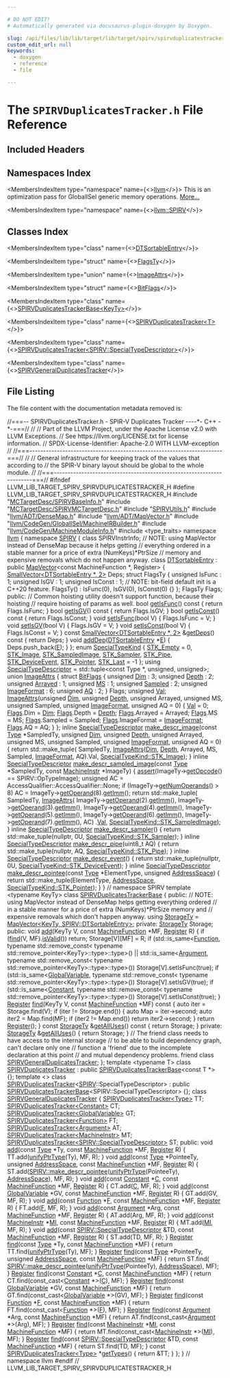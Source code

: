 ```yaml
---

# DO NOT EDIT!
# Automatically generated via docusaurus-plugin-doxygen by Doxygen.

slug: /api/files/lib/lib/target/lib/target/spirv/spirvduplicatestracker-h
custom_edit_url: null
keywords:
  - doxygen
  - reference
  - file

---
```





# The `SPIRVDuplicatesTracker.h` File Reference

<DoxygenPage pluginConfig={pluginConfig}>



## Included Headers

<IncludesList>
<IncludesListItem
  filePath="MCTargetDesc/SPIRVBaseInfo.h"
  permalink="/docs/api/files/lib/lib/target/lib/target/spirv/lib/target/spirv/mctargetdesc/spirvbaseinfo-h"
  isLocal="true" />
<IncludesListItem
  filePath="MCTargetDesc/SPIRVMCTargetDesc.h"
  permalink="/docs/api/files/lib/lib/target/lib/target/spirv/lib/target/spirv/mctargetdesc/spirvmctargetdesc-h"
  isLocal="true" />
<IncludesListItem
  filePath="SPIRVUtils.h"
  permalink="/docs/api/files/lib/lib/target/lib/target/spirv/spirvutils-h"
  isLocal="true" />
<IncludesListItem
  filePath="llvm/ADT/DenseMap.h"
  permalink="/docs/api/files/include/include/llvm/include/llvm/adt/densemap-h"
  isLocal="true" />
<IncludesListItem
  filePath="llvm/ADT/MapVector.h"
  permalink="/docs/api/files/include/include/llvm/include/llvm/adt/mapvector-h"
  isLocal="true" />
<IncludesListItem
  filePath="llvm/CodeGen/GlobalISel/MachineIRBuilder.h"
  permalink="/docs/api/files/include/include/llvm/include/llvm/codegen/include/llvm/codegen/globalisel/machineirbuilder-h"
  isLocal="true" />
<IncludesListItem
  filePath="llvm/CodeGen/MachineModuleInfo.h"
  permalink="/docs/api/files/include/include/llvm/include/llvm/codegen/machinemoduleinfo-h"
  isLocal="true" />
<IncludesListItem
  filePath="type_traits"
  permalink=""
  isLocal="false" />
</IncludesList>

## Namespaces Index

<MembersIndex>

<MembersIndexItem
  type="namespace"
  name={<><a href="/docs/api/namespaces/llvm">llvm</a></>}>
This is an optimization pass for GlobalISel generic memory operations. <a href="/docs/api/namespaces/llvm/#details">More...</a>
</MembersIndexItem>

<MembersIndexItem
  type="namespace"
  name={<><a href="/docs/api/namespaces/llvm/spirv">llvm::SPIRV</a></>}>
</MembersIndexItem>

</MembersIndex>

## Classes Index

<MembersIndex>

<MembersIndexItem
  type="class"
  name={<><a href="/docs/api/classes/llvm/spirv/dtsortableentry">DTSortableEntry</a></>}>
</MembersIndexItem>

<MembersIndexItem
  type="struct"
  name={<><a href="/docs/api/structs/llvm/spirv/dtsortableentry/flagsty">FlagsTy</a></>}>
</MembersIndexItem>

<MembersIndexItem
  type="union"
  name={<><a href="/docs/api/unions/llvm/spirv/imageattrs">ImageAttrs</a></>}>
</MembersIndexItem>

<MembersIndexItem
  type="struct"
  name={<><a href="/docs/api/structs/llvm/spirv/imageattrs/bitflags">BitFlags</a></>}>
</MembersIndexItem>

<MembersIndexItem
  type="class"
  name={<><a href="/docs/api/classes/llvm/spirvduplicatestrackerbase">SPIRVDuplicatesTrackerBase&lt;KeyTy&gt;</a></>}>
</MembersIndexItem>

<MembersIndexItem
  type="class"
  name={<><a href="/docs/api/classes/llvm/spirvduplicatestracker">SPIRVDuplicatesTracker&lt;T&gt;</a></>}>
</MembersIndexItem>

<MembersIndexItem
  type="class"
  name={<><a href="/docs/api/classes/llvm/spirvduplicatestracker-2cf6888e53c0f796eaeb5ee5b8b88078">SPIRVDuplicatesTracker&lt;SPIRV::SpecialTypeDescriptor&gt;</a></>}>
</MembersIndexItem>

<MembersIndexItem
  type="class"
  name={<><a href="/docs/api/classes/llvm/spirvgeneralduplicatestracker">SPIRVGeneralDuplicatesTracker</a></>}>
</MembersIndexItem>

</MembersIndex>


## File Listing

The file content with the documentation metadata removed is:

<ProgramListing>

<Link id="l00001" /><CodeLine lineNumber="1"><Highlight kind="comment">//===-- SPIRVDuplicatesTracker.h - SPIR-V Duplicates Tracker ----&#42;- C++ -&#42;-===//</Highlight><Highlight kind="normal"></Highlight></CodeLine>
<Link id="l00002" /><CodeLine lineNumber="2"><Highlight kind="normal"></Highlight><Highlight kind="comment">//</Highlight><Highlight kind="normal"></Highlight></CodeLine>
<Link id="l00003" /><CodeLine lineNumber="3"><Highlight kind="normal"></Highlight><Highlight kind="comment">// Part of the LLVM Project, under the Apache License v2.0 with LLVM Exceptions.</Highlight><Highlight kind="normal"></Highlight></CodeLine>
<Link id="l00004" /><CodeLine lineNumber="4"><Highlight kind="normal"></Highlight><Highlight kind="comment">// See https://llvm.org/LICENSE.txt for license information.</Highlight><Highlight kind="normal"></Highlight></CodeLine>
<Link id="l00005" /><CodeLine lineNumber="5"><Highlight kind="normal"></Highlight><Highlight kind="comment">// SPDX-License-Identifier: Apache-2.0 WITH LLVM-exception</Highlight><Highlight kind="normal"></Highlight></CodeLine>
<Link id="l00006" /><CodeLine lineNumber="6"><Highlight kind="normal"></Highlight><Highlight kind="comment">//</Highlight><Highlight kind="normal"></Highlight></CodeLine>
<Link id="l00007" /><CodeLine lineNumber="7"><Highlight kind="normal"></Highlight><Highlight kind="comment">//===----------------------------------------------------------------------===//</Highlight><Highlight kind="normal"></Highlight></CodeLine>
<Link id="l00008" /><CodeLine lineNumber="8"><Highlight kind="normal"></Highlight><Highlight kind="comment">//</Highlight><Highlight kind="normal"></Highlight></CodeLine>
<Link id="l00009" /><CodeLine lineNumber="9"><Highlight kind="normal"></Highlight><Highlight kind="comment">// General infrastructure for keeping track of the values that according to</Highlight><Highlight kind="normal"></Highlight></CodeLine>
<Link id="l00010" /><CodeLine lineNumber="10"><Highlight kind="normal"></Highlight><Highlight kind="comment">// the SPIR-V binary layout should be global to the whole module.</Highlight><Highlight kind="normal"></Highlight></CodeLine>
<Link id="l00011" /><CodeLine lineNumber="11"><Highlight kind="normal"></Highlight><Highlight kind="comment">//</Highlight><Highlight kind="normal"></Highlight></CodeLine>
<Link id="l00012" /><CodeLine lineNumber="12"><Highlight kind="normal"></Highlight><Highlight kind="comment">//===----------------------------------------------------------------------===//</Highlight><Highlight kind="normal"></Highlight></CodeLine>
<Link id="l00013" /><CodeLine lineNumber="13"><Highlight kind="normal"></Highlight></CodeLine>
<Link id="l00014" /><CodeLine lineNumber="14"><Highlight kind="normal"></Highlight><Highlight kind="preprocessor">#ifndef LLVM&#95;LIB&#95;TARGET&#95;SPIRV&#95;SPIRVDUPLICATESTRACKER&#95;H</Highlight><Highlight kind="normal"></Highlight></CodeLine>
<Link id="l00015" /><CodeLine lineNumber="15"><Highlight kind="normal"></Highlight><Highlight kind="preprocessor">#define LLVM&#95;LIB&#95;TARGET&#95;SPIRV&#95;SPIRVDUPLICATESTRACKER&#95;H</Highlight><Highlight kind="normal"></Highlight></CodeLine>
<Link id="l00016" /><CodeLine lineNumber="16"><Highlight kind="normal"></Highlight></CodeLine>
<Link id="l00017" /><CodeLine lineNumber="17"><Highlight kind="normal"></Highlight><Highlight kind="preprocessor">#include &quot;<a href="/docs/api/files/lib/lib/target/lib/target/spirv/lib/target/spirv/mctargetdesc/spirvbaseinfo-h">MCTargetDesc/SPIRVBaseInfo.h</a>&quot;</Highlight><Highlight kind="normal"></Highlight></CodeLine>
<Link id="l00018" /><CodeLine lineNumber="18"><Highlight kind="normal"></Highlight><Highlight kind="preprocessor">#include &quot;<a href="/docs/api/files/lib/lib/target/lib/target/spirv/lib/target/spirv/mctargetdesc/spirvmctargetdesc-h">MCTargetDesc/SPIRVMCTargetDesc.h</a>&quot;</Highlight><Highlight kind="normal"></Highlight></CodeLine>
<Link id="l00019" /><CodeLine lineNumber="19"><Highlight kind="normal"></Highlight><Highlight kind="preprocessor">#include &quot;<a href="/docs/api/files/lib/lib/target/lib/target/spirv/spirvutils-h">SPIRVUtils.h</a>&quot;</Highlight><Highlight kind="normal"></Highlight></CodeLine>
<Link id="l00020" /><CodeLine lineNumber="20"><Highlight kind="normal"></Highlight><Highlight kind="preprocessor">#include &quot;<a href="/docs/api/files/include/include/llvm/include/llvm/adt/densemap-h">llvm/ADT/DenseMap.h</a>&quot;</Highlight><Highlight kind="normal"></Highlight></CodeLine>
<Link id="l00021" /><CodeLine lineNumber="21"><Highlight kind="normal"></Highlight><Highlight kind="preprocessor">#include &quot;<a href="/docs/api/files/include/include/llvm/include/llvm/adt/mapvector-h">llvm/ADT/MapVector.h</a>&quot;</Highlight><Highlight kind="normal"></Highlight></CodeLine>
<Link id="l00022" /><CodeLine lineNumber="22"><Highlight kind="normal"></Highlight><Highlight kind="preprocessor">#include &quot;<a href="/docs/api/files/include/include/llvm/include/llvm/codegen/include/llvm/codegen/globalisel/machineirbuilder-h">llvm/CodeGen/GlobalISel/MachineIRBuilder.h</a>&quot;</Highlight><Highlight kind="normal"></Highlight></CodeLine>
<Link id="l00023" /><CodeLine lineNumber="23"><Highlight kind="normal"></Highlight><Highlight kind="preprocessor">#include &quot;<a href="/docs/api/files/include/include/llvm/include/llvm/codegen/machinemoduleinfo-h">llvm/CodeGen/MachineModuleInfo.h</a>&quot;</Highlight><Highlight kind="normal"></Highlight></CodeLine>
<Link id="l00024" /><CodeLine lineNumber="24"><Highlight kind="normal"></Highlight></CodeLine>
<Link id="l00025" /><CodeLine lineNumber="25"><Highlight kind="normal"></Highlight><Highlight kind="preprocessor">#include &lt;type&#95;traits&gt;</Highlight><Highlight kind="normal"></Highlight></CodeLine>
<Link id="l00026" /><CodeLine lineNumber="26"><Highlight kind="normal"></Highlight></CodeLine>
<Link id="l00027" /><CodeLine lineNumber="27"><Highlight kind="normal"></Highlight><Highlight kind="keyword">namespace </Highlight><Highlight kind="normal"><a href="/docs/api/namespaces/llvm">llvm</a> &#123;</Highlight></CodeLine>
<Link id="l00028" /><CodeLine lineNumber="28"><Highlight kind="normal"></Highlight><Highlight kind="keyword">namespace </Highlight><Highlight kind="normal"><a href="/docs/api/namespaces/llvm/spirv">SPIRV</a> &#123;</Highlight></CodeLine>
<Link id="l00029" /><CodeLine lineNumber="29"><Highlight kind="normal"></Highlight><Highlight kind="keyword">class </Highlight><Highlight kind="normal">SPIRVInstrInfo;</Highlight></CodeLine>
<Link id="l00030" /><CodeLine lineNumber="30"><Highlight kind="normal"></Highlight><Highlight kind="comment">// NOTE: using MapVector instead of DenseMap because it helps getting</Highlight><Highlight kind="normal"></Highlight></CodeLine>
<Link id="l00031" /><CodeLine lineNumber="31"><Highlight kind="normal"></Highlight><Highlight kind="comment">// everything ordered in a stable manner for a price of extra (NumKeys)&#42;PtrSize</Highlight><Highlight kind="normal"></Highlight></CodeLine>
<Link id="l00032" /><CodeLine lineNumber="32"><Highlight kind="normal"></Highlight><Highlight kind="comment">// memory and expensive removals which do not happen anyway.</Highlight><Highlight kind="normal"></Highlight></CodeLine>
<Link id="l00033" /><CodeLine lineNumber="33" lineLink="/docs/api/classes/llvm/spirv/dtsortableentry"><Highlight kind="normal"></Highlight><Highlight kind="keyword">class </Highlight><Highlight kind="normal"><a href="/docs/api/classes/llvm/spirv/dtsortableentry">DTSortableEntry</a> : </Highlight><Highlight kind="keyword">public</Highlight><Highlight kind="normal"> <a href="/docs/api/classes/llvm/mapvector">MapVector</a>&lt;const MachineFunction &#42;, Register&gt; &#123;</Highlight></CodeLine>
<Link id="l00034" /><CodeLine lineNumber="34"><Highlight kind="normal">  <a href="/docs/api/classes/llvm/smallvector">SmallVector&lt;DTSortableEntry &#42;, 2&gt;</a> Deps;</Highlight></CodeLine>
<Link id="l00035" /><CodeLine lineNumber="35"><Highlight kind="normal"></Highlight></CodeLine>
<Link id="l00036" /><CodeLine lineNumber="36"><Highlight kind="normal">  </Highlight><Highlight kind="keyword">struct </Highlight><Highlight kind="normal">FlagsTy &#123;</Highlight></CodeLine>
<Link id="l00037" /><CodeLine lineNumber="37"><Highlight kind="normal">    </Highlight><Highlight kind="keywordtype">unsigned</Highlight><Highlight kind="normal"> IsFunc : 1;</Highlight></CodeLine>
<Link id="l00038" /><CodeLine lineNumber="38"><Highlight kind="normal">    </Highlight><Highlight kind="keywordtype">unsigned</Highlight><Highlight kind="normal"> IsGV : 1;</Highlight></CodeLine>
<Link id="l00039" /><CodeLine lineNumber="39"><Highlight kind="normal">    </Highlight><Highlight kind="keywordtype">unsigned</Highlight><Highlight kind="normal"> IsConst : 1;</Highlight></CodeLine>
<Link id="l00040" /><CodeLine lineNumber="40"><Highlight kind="normal">    </Highlight><Highlight kind="comment">// NOTE: bit-field default init is a C++20 feature.</Highlight><Highlight kind="normal"></Highlight></CodeLine>
<Link id="l00041" /><CodeLine lineNumber="41"><Highlight kind="normal">    FlagsTy() : IsFunc(0), IsGV(0), IsConst(0) &#123;&#125;</Highlight></CodeLine>
<Link id="l00042" /><CodeLine lineNumber="42"><Highlight kind="normal">  &#125;;</Highlight></CodeLine>
<Link id="l00043" /><CodeLine lineNumber="43"><Highlight kind="normal">  FlagsTy Flags;</Highlight></CodeLine>
<Link id="l00044" /><CodeLine lineNumber="44"><Highlight kind="normal"></Highlight></CodeLine>
<Link id="l00045" /><CodeLine lineNumber="45"><Highlight kind="normal"></Highlight><Highlight kind="keyword">public</Highlight><Highlight kind="normal">:</Highlight></CodeLine>
<Link id="l00046" /><CodeLine lineNumber="46"><Highlight kind="normal">  </Highlight><Highlight kind="comment">// Common hoisting utility doesn&#39;t support function, because their hoisting</Highlight><Highlight kind="normal"></Highlight></CodeLine>
<Link id="l00047" /><CodeLine lineNumber="47"><Highlight kind="normal">  </Highlight><Highlight kind="comment">// require hoisting of params as well.</Highlight><Highlight kind="normal"></Highlight></CodeLine>
<Link id="l00048" /><CodeLine lineNumber="48" lineLink="/docs/api/classes/llvm/spirv/dtsortableentry/#a7d3ba0de07a3d29ca92d1dc878786005"><Highlight kind="normal">  </Highlight><Highlight kind="keywordtype">bool</Highlight><Highlight kind="normal"> <a href="/docs/api/classes/llvm/spirv/dtsortableentry/#a7d3ba0de07a3d29ca92d1dc878786005">getIsFunc</a>()</Highlight><Highlight kind="keyword"> const </Highlight><Highlight kind="normal">&#123; </Highlight><Highlight kind="keywordflow">return</Highlight><Highlight kind="normal"> Flags.IsFunc; &#125;</Highlight></CodeLine>
<Link id="l00049" /><CodeLine lineNumber="49" lineLink="/docs/api/classes/llvm/spirv/dtsortableentry/#a3de1d6a99a6892c44d1ba67e6276536b"><Highlight kind="normal">  </Highlight><Highlight kind="keywordtype">bool</Highlight><Highlight kind="normal"> <a href="/docs/api/classes/llvm/spirv/dtsortableentry/#a3de1d6a99a6892c44d1ba67e6276536b">getIsGV</a>()</Highlight><Highlight kind="keyword"> const </Highlight><Highlight kind="normal">&#123; </Highlight><Highlight kind="keywordflow">return</Highlight><Highlight kind="normal"> Flags.IsGV; &#125;</Highlight></CodeLine>
<Link id="l00050" /><CodeLine lineNumber="50" lineLink="/docs/api/classes/llvm/spirv/dtsortableentry/#a95e7c25f6d31b44a1a7d8695457ced6e"><Highlight kind="normal">  </Highlight><Highlight kind="keywordtype">bool</Highlight><Highlight kind="normal"> <a href="/docs/api/classes/llvm/spirv/dtsortableentry/#a95e7c25f6d31b44a1a7d8695457ced6e">getIsConst</a>()</Highlight><Highlight kind="keyword"> const </Highlight><Highlight kind="normal">&#123; </Highlight><Highlight kind="keywordflow">return</Highlight><Highlight kind="normal"> Flags.IsConst; &#125;</Highlight></CodeLine>
<Link id="l00051" /><CodeLine lineNumber="51" lineLink="/docs/api/classes/llvm/spirv/dtsortableentry/#aea04703e6f74d6d5ff75035f654c14ae"><Highlight kind="normal">  </Highlight><Highlight kind="keywordtype">void</Highlight><Highlight kind="normal"> <a href="/docs/api/classes/llvm/spirv/dtsortableentry/#aea04703e6f74d6d5ff75035f654c14ae">setIsFunc</a>(</Highlight><Highlight kind="keywordtype">bool</Highlight><Highlight kind="normal"> V) &#123; Flags.IsFunc = V; &#125;</Highlight></CodeLine>
<Link id="l00052" /><CodeLine lineNumber="52" lineLink="/docs/api/classes/llvm/spirv/dtsortableentry/#a4f6a543ff45b3130dfb87511f600c394"><Highlight kind="normal">  </Highlight><Highlight kind="keywordtype">void</Highlight><Highlight kind="normal"> <a href="/docs/api/classes/llvm/spirv/dtsortableentry/#a4f6a543ff45b3130dfb87511f600c394">setIsGV</a>(</Highlight><Highlight kind="keywordtype">bool</Highlight><Highlight kind="normal"> V) &#123; Flags.IsGV = V; &#125;</Highlight></CodeLine>
<Link id="l00053" /><CodeLine lineNumber="53" lineLink="/docs/api/classes/llvm/spirv/dtsortableentry/#aae0a4f0ebea44686297ee9a05c873ed5"><Highlight kind="normal">  </Highlight><Highlight kind="keywordtype">void</Highlight><Highlight kind="normal"> <a href="/docs/api/classes/llvm/spirv/dtsortableentry/#aae0a4f0ebea44686297ee9a05c873ed5">setIsConst</a>(</Highlight><Highlight kind="keywordtype">bool</Highlight><Highlight kind="normal"> V) &#123; Flags.IsConst = V; &#125;</Highlight></CodeLine>
<Link id="l00054" /><CodeLine lineNumber="54"><Highlight kind="normal"></Highlight></CodeLine>
<Link id="l00055" /><CodeLine lineNumber="55" lineLink="/docs/api/classes/llvm/spirv/dtsortableentry/#a495804be58babed0212a5d88b24c4dc2"><Highlight kind="normal">  </Highlight><Highlight kind="keyword">const</Highlight><Highlight kind="normal"> <a href="/docs/api/classes/llvm/smallvector">SmallVector&lt;DTSortableEntry &#42;, 2&gt;</a> &amp;<a href="/docs/api/classes/llvm/spirv/dtsortableentry/#a495804be58babed0212a5d88b24c4dc2">getDeps</a>()</Highlight><Highlight kind="keyword"> const </Highlight><Highlight kind="normal">&#123; </Highlight><Highlight kind="keywordflow">return</Highlight><Highlight kind="normal"> Deps; &#125;</Highlight></CodeLine>
<Link id="l00056" /><CodeLine lineNumber="56" lineLink="/docs/api/classes/llvm/spirv/dtsortableentry/#aefde4ed03ec270b37573b8788d03a17e"><Highlight kind="normal">  </Highlight><Highlight kind="keywordtype">void</Highlight><Highlight kind="normal"> <a href="/docs/api/classes/llvm/spirv/dtsortableentry/#aefde4ed03ec270b37573b8788d03a17e">addDep</a>(<a href="/docs/api/classes/llvm/spirv/dtsortableentry">DTSortableEntry</a> &#42;<a href="/docs/api/files/lib/lib/ir/builtingcs-cpp/#abb2b3a60ccc38a28239e19a1646e0c8a">E</a>) &#123; Deps.push&#95;back(<a href="/docs/api/files/lib/lib/ir/builtingcs-cpp/#abb2b3a60ccc38a28239e19a1646e0c8a">E</a>); &#125;</Highlight></CodeLine>
<Link id="l00057" /><CodeLine lineNumber="57"><Highlight kind="normal">&#125;;</Highlight></CodeLine>
<Link id="l00058" /><CodeLine lineNumber="58"><Highlight kind="normal"></Highlight></CodeLine>
<Link id="l00059" /><CodeLine lineNumber="59" lineLink="/docs/api/namespaces/llvm/spirv/#a323f85e1e21fda11884556f228761655"><Highlight kind="normal"></Highlight><Highlight kind="keyword">enum</Highlight><Highlight kind="normal"> <a href="/docs/api/namespaces/llvm/spirv/#a323f85e1e21fda11884556f228761655">SpecialTypeKind</a> &#123;</Highlight></CodeLine>
<Link id="l00060" /><CodeLine lineNumber="60" lineLink="/docs/api/namespaces/llvm/spirv/#a323f85e1e21fda11884556f228761655abc5a02945596d8367812c7313fbddfb9"><Highlight kind="normal">  <a href="/docs/api/namespaces/llvm/spirv/#a323f85e1e21fda11884556f228761655abc5a02945596d8367812c7313fbddfb9">STK&#95;Empty</a> = 0,</Highlight></CodeLine>
<Link id="l00061" /><CodeLine lineNumber="61" lineLink="/docs/api/namespaces/llvm/spirv/#a323f85e1e21fda11884556f228761655ae4a3101e06a56b1c7b2b8ea15d1298bc"><Highlight kind="normal">  <a href="/docs/api/namespaces/llvm/spirv/#a323f85e1e21fda11884556f228761655ae4a3101e06a56b1c7b2b8ea15d1298bc">STK&#95;Image</a>,</Highlight></CodeLine>
<Link id="l00062" /><CodeLine lineNumber="62" lineLink="/docs/api/namespaces/llvm/spirv/#a323f85e1e21fda11884556f228761655a62e67c798e6fb5aedc29609994feb4ba"><Highlight kind="normal">  <a href="/docs/api/namespaces/llvm/spirv/#a323f85e1e21fda11884556f228761655a62e67c798e6fb5aedc29609994feb4ba">STK&#95;SampledImage</a>,</Highlight></CodeLine>
<Link id="l00063" /><CodeLine lineNumber="63" lineLink="/docs/api/namespaces/llvm/spirv/#a323f85e1e21fda11884556f228761655aba390ab703b65da2b0c04aa86ac1d251"><Highlight kind="normal">  <a href="/docs/api/namespaces/llvm/spirv/#a323f85e1e21fda11884556f228761655aba390ab703b65da2b0c04aa86ac1d251">STK&#95;Sampler</a>,</Highlight></CodeLine>
<Link id="l00064" /><CodeLine lineNumber="64" lineLink="/docs/api/namespaces/llvm/spirv/#a323f85e1e21fda11884556f228761655af474e49eee46a34d0bebb6810ebbb76a"><Highlight kind="normal">  <a href="/docs/api/namespaces/llvm/spirv/#a323f85e1e21fda11884556f228761655af474e49eee46a34d0bebb6810ebbb76a">STK&#95;Pipe</a>,</Highlight></CodeLine>
<Link id="l00065" /><CodeLine lineNumber="65" lineLink="/docs/api/namespaces/llvm/spirv/#a323f85e1e21fda11884556f228761655af1cf2e9524700c17355da4fd2e83ad88"><Highlight kind="normal">  <a href="/docs/api/namespaces/llvm/spirv/#a323f85e1e21fda11884556f228761655af1cf2e9524700c17355da4fd2e83ad88">STK&#95;DeviceEvent</a>,</Highlight></CodeLine>
<Link id="l00066" /><CodeLine lineNumber="66" lineLink="/docs/api/namespaces/llvm/spirv/#a323f85e1e21fda11884556f228761655a0dad8472fd62052910c830c41e286596"><Highlight kind="normal">  <a href="/docs/api/namespaces/llvm/spirv/#a323f85e1e21fda11884556f228761655a0dad8472fd62052910c830c41e286596">STK&#95;Pointer</a>,</Highlight></CodeLine>
<Link id="l00067" /><CodeLine lineNumber="67" lineLink="/docs/api/namespaces/llvm/spirv/#a323f85e1e21fda11884556f228761655a9fd0a9678dadc805000b1b5ac48b2232"><Highlight kind="normal">  <a href="/docs/api/namespaces/llvm/spirv/#a323f85e1e21fda11884556f228761655a9fd0a9678dadc805000b1b5ac48b2232">STK&#95;Last</a> = -1</Highlight></CodeLine>
<Link id="l00068" /><CodeLine lineNumber="68"><Highlight kind="normal">&#125;;</Highlight></CodeLine>
<Link id="l00069" /><CodeLine lineNumber="69"><Highlight kind="normal"></Highlight></CodeLine>
<Link id="l00070" /><CodeLine lineNumber="70" lineLink="/docs/api/namespaces/llvm/spirv/#a2bf0a77e1bc83d6aed4daca21b16a813"><Highlight kind="normal"></Highlight><Highlight kind="keyword">using </Highlight><Highlight kind="normal"><a href="/docs/api/namespaces/llvm/spirv/#a2bf0a77e1bc83d6aed4daca21b16a813">SpecialTypeDescriptor</a> = std::tuple&lt;const Type &#42;, unsigned, unsigned&gt;;</Highlight></CodeLine>
<Link id="l00071" /><CodeLine lineNumber="71"><Highlight kind="normal"></Highlight></CodeLine>
<Link id="l00072" /><CodeLine lineNumber="72" lineLink="/docs/api/unions/llvm/spirv/imageattrs"><Highlight kind="normal"></Highlight><Highlight kind="keyword">union </Highlight><Highlight kind="normal"><a href="/docs/api/unions/llvm/spirv/imageattrs/#ade454e0e3dc3a278c72cdb8e11dd5d08">ImageAttrs</a> &#123;</Highlight></CodeLine>
<Link id="l00073" /><CodeLine lineNumber="73" lineLink="/docs/api/structs/llvm/spirv/imageattrs/bitflags"><Highlight kind="normal">  </Highlight><Highlight kind="keyword">struct </Highlight><Highlight kind="normal"><a href="/docs/api/structs/llvm/spirv/imageattrs/bitflags">BitFlags</a> &#123;</Highlight></CodeLine>
<Link id="l00074" /><CodeLine lineNumber="74" lineLink="/docs/api/structs/llvm/spirv/imageattrs/bitflags/#a69022114b8639378cc203e871ed103a5"><Highlight kind="normal">    </Highlight><Highlight kind="keywordtype">unsigned</Highlight><Highlight kind="normal"> <a href="/docs/api/structs/llvm/spirv/imageattrs/bitflags/#a69022114b8639378cc203e871ed103a5">Dim</a> : 3;</Highlight></CodeLine>
<Link id="l00075" /><CodeLine lineNumber="75" lineLink="/docs/api/structs/llvm/spirv/imageattrs/bitflags/#a9a102e2990d960c930e377628db15ee9"><Highlight kind="normal">    </Highlight><Highlight kind="keywordtype">unsigned</Highlight><Highlight kind="normal"> <a href="/docs/api/structs/llvm/spirv/imageattrs/bitflags/#a9a102e2990d960c930e377628db15ee9">Depth</a> : 2;</Highlight></CodeLine>
<Link id="l00076" /><CodeLine lineNumber="76" lineLink="/docs/api/structs/llvm/spirv/imageattrs/bitflags/#ad1c105f7b723bb696047bcd35e08bc6c"><Highlight kind="normal">    </Highlight><Highlight kind="keywordtype">unsigned</Highlight><Highlight kind="normal"> <a href="/docs/api/structs/llvm/spirv/imageattrs/bitflags/#ad1c105f7b723bb696047bcd35e08bc6c">Arrayed</a> : 1;</Highlight></CodeLine>
<Link id="l00077" /><CodeLine lineNumber="77" lineLink="/docs/api/structs/llvm/spirv/imageattrs/bitflags/#a3b80d664f9f3978e81050b99ca670682"><Highlight kind="normal">    </Highlight><Highlight kind="keywordtype">unsigned</Highlight><Highlight kind="normal"> <a href="/docs/api/structs/llvm/spirv/imageattrs/bitflags/#a3b80d664f9f3978e81050b99ca670682">MS</a> : 1;</Highlight></CodeLine>
<Link id="l00078" /><CodeLine lineNumber="78" lineLink="/docs/api/structs/llvm/spirv/imageattrs/bitflags/#aba159d6cc6795982deff4c4bedfe324a"><Highlight kind="normal">    </Highlight><Highlight kind="keywordtype">unsigned</Highlight><Highlight kind="normal"> <a href="/docs/api/structs/llvm/spirv/imageattrs/bitflags/#aba159d6cc6795982deff4c4bedfe324a">Sampled</a> : 2;</Highlight></CodeLine>
<Link id="l00079" /><CodeLine lineNumber="79" lineLink="/docs/api/structs/llvm/spirv/imageattrs/bitflags/#a27b64262563315f60a9c49470d34368c"><Highlight kind="normal">    </Highlight><Highlight kind="keywordtype">unsigned</Highlight><Highlight kind="normal"> <a href="/docs/api/structs/llvm/spirv/imageattrs/bitflags/#a27b64262563315f60a9c49470d34368c">ImageFormat</a> : 6;</Highlight></CodeLine>
<Link id="l00080" /><CodeLine lineNumber="80" lineLink="/docs/api/structs/llvm/spirv/imageattrs/bitflags/#acbae46a56f6b928883ce45da5dd6c7fd"><Highlight kind="normal">    </Highlight><Highlight kind="keywordtype">unsigned</Highlight><Highlight kind="normal"> <a href="/docs/api/structs/llvm/spirv/imageattrs/bitflags/#acbae46a56f6b928883ce45da5dd6c7fd">AQ</a> : 2;</Highlight></CodeLine>
<Link id="l00081" /><CodeLine lineNumber="81" lineLink="/docs/api/unions/llvm/spirv/imageattrs/#a083d3597629f8545c21ee7f872745afa"><Highlight kind="normal">  &#125; Flags;</Highlight></CodeLine>
<Link id="l00082" /><CodeLine lineNumber="82" lineLink="/docs/api/unions/llvm/spirv/imageattrs/#a24da72a56b5038d25e95ec176b9c8cdc"><Highlight kind="normal">  </Highlight><Highlight kind="keywordtype">unsigned</Highlight><Highlight kind="normal"> <a href="/docs/api/unions/llvm/spirv/imageattrs/#a24da72a56b5038d25e95ec176b9c8cdc">Val</a>;</Highlight></CodeLine>
<Link id="l00083" /><CodeLine lineNumber="83"><Highlight kind="normal"></Highlight></CodeLine>
<Link id="l00084" /><CodeLine lineNumber="84" lineLink="/docs/api/unions/llvm/spirv/imageattrs/#ade454e0e3dc3a278c72cdb8e11dd5d08"><Highlight kind="normal">  <a href="/docs/api/unions/llvm/spirv/imageattrs/#ade454e0e3dc3a278c72cdb8e11dd5d08">ImageAttrs</a>(</Highlight><Highlight kind="keywordtype">unsigned</Highlight><Highlight kind="normal"> <a href="/docs/api/namespaces/llvm/spirv/dim">Dim</a>, </Highlight><Highlight kind="keywordtype">unsigned</Highlight><Highlight kind="normal"> <a href="/docs/api/namespaces/llvm/#a1eb5609345b906d024fbf9e4bc1adc06afe578efb7ca235af77fb0eef7edcf639">Depth</a>, </Highlight><Highlight kind="keywordtype">unsigned</Highlight><Highlight kind="normal"> Arrayed, </Highlight><Highlight kind="keywordtype">unsigned</Highlight><Highlight kind="normal"> MS,</Highlight></CodeLine>
<Link id="l00085" /><CodeLine lineNumber="85"><Highlight kind="normal">             </Highlight><Highlight kind="keywordtype">unsigned</Highlight><Highlight kind="normal"> Sampled, </Highlight><Highlight kind="keywordtype">unsigned</Highlight><Highlight kind="normal"> <a href="/docs/api/namespaces/llvm/spirv/imageformat">ImageFormat</a>, </Highlight><Highlight kind="keywordtype">unsigned</Highlight><Highlight kind="normal"> AQ = 0) &#123;</Highlight></CodeLine>
<Link id="l00086" /><CodeLine lineNumber="86"><Highlight kind="normal">    <a href="/docs/api/unions/llvm/spirv/imageattrs/#a24da72a56b5038d25e95ec176b9c8cdc">Val</a> = 0;</Highlight></CodeLine>
<Link id="l00087" /><CodeLine lineNumber="87"><Highlight kind="normal">    <a href="/docs/api/unions/llvm/spirv/imageattrs/#a083d3597629f8545c21ee7f872745afa">Flags</a>.Dim = <a href="/docs/api/namespaces/llvm/spirv/dim">Dim</a>;</Highlight></CodeLine>
<Link id="l00088" /><CodeLine lineNumber="88"><Highlight kind="normal">    <a href="/docs/api/unions/llvm/spirv/imageattrs/#a083d3597629f8545c21ee7f872745afa">Flags</a>.Depth = <a href="/docs/api/namespaces/llvm/#a1eb5609345b906d024fbf9e4bc1adc06afe578efb7ca235af77fb0eef7edcf639">Depth</a>;</Highlight></CodeLine>
<Link id="l00089" /><CodeLine lineNumber="89"><Highlight kind="normal">    <a href="/docs/api/unions/llvm/spirv/imageattrs/#a083d3597629f8545c21ee7f872745afa">Flags</a>.Arrayed = Arrayed;</Highlight></CodeLine>
<Link id="l00090" /><CodeLine lineNumber="90"><Highlight kind="normal">    <a href="/docs/api/unions/llvm/spirv/imageattrs/#a083d3597629f8545c21ee7f872745afa">Flags</a>.MS = MS;</Highlight></CodeLine>
<Link id="l00091" /><CodeLine lineNumber="91"><Highlight kind="normal">    <a href="/docs/api/unions/llvm/spirv/imageattrs/#a083d3597629f8545c21ee7f872745afa">Flags</a>.Sampled = Sampled;</Highlight></CodeLine>
<Link id="l00092" /><CodeLine lineNumber="92"><Highlight kind="normal">    <a href="/docs/api/unions/llvm/spirv/imageattrs/#a083d3597629f8545c21ee7f872745afa">Flags</a>.ImageFormat = <a href="/docs/api/namespaces/llvm/spirv/imageformat">ImageFormat</a>;</Highlight></CodeLine>
<Link id="l00093" /><CodeLine lineNumber="93"><Highlight kind="normal">    <a href="/docs/api/unions/llvm/spirv/imageattrs/#a083d3597629f8545c21ee7f872745afa">Flags</a>.AQ = AQ;</Highlight></CodeLine>
<Link id="l00094" /><CodeLine lineNumber="94"><Highlight kind="normal">  &#125;</Highlight></CodeLine>
<Link id="l00095" /><CodeLine lineNumber="95"><Highlight kind="normal">&#125;;</Highlight></CodeLine>
<Link id="l00096" /><CodeLine lineNumber="96"><Highlight kind="normal"></Highlight></CodeLine>
<Link id="l00097" /><CodeLine lineNumber="97"><Highlight kind="normal"></Highlight><Highlight kind="keyword">inline</Highlight><Highlight kind="normal"> <a href="/docs/api/namespaces/llvm/spirv/#a2bf0a77e1bc83d6aed4daca21b16a813">SpecialTypeDescriptor</a></Highlight></CodeLine>
<Link id="l00098" /><CodeLine lineNumber="98" lineLink="/docs/api/namespaces/llvm/spirv/#a74c92a14f9b97ca69c697a25524e2048"><Highlight kind="normal"><a href="/docs/api/namespaces/llvm/spirv/#a74c92a14f9b97ca69c697a25524e2048">make&#95;descr&#95;image</a>(</Highlight><Highlight kind="keyword">const</Highlight><Highlight kind="normal"> <a href="/docs/api/classes/llvm/type">Type</a> &#42;SampledTy, </Highlight><Highlight kind="keywordtype">unsigned</Highlight><Highlight kind="normal"> <a href="/docs/api/namespaces/llvm/spirv/dim">Dim</a>, </Highlight><Highlight kind="keywordtype">unsigned</Highlight><Highlight kind="normal"> <a href="/docs/api/namespaces/llvm/#a1eb5609345b906d024fbf9e4bc1adc06afe578efb7ca235af77fb0eef7edcf639">Depth</a>,</Highlight></CodeLine>
<Link id="l00099" /><CodeLine lineNumber="99"><Highlight kind="normal">                 </Highlight><Highlight kind="keywordtype">unsigned</Highlight><Highlight kind="normal"> Arrayed, </Highlight><Highlight kind="keywordtype">unsigned</Highlight><Highlight kind="normal"> MS, </Highlight><Highlight kind="keywordtype">unsigned</Highlight><Highlight kind="normal"> Sampled,</Highlight></CodeLine>
<Link id="l00100" /><CodeLine lineNumber="100"><Highlight kind="normal">                 </Highlight><Highlight kind="keywordtype">unsigned</Highlight><Highlight kind="normal"> <a href="/docs/api/namespaces/llvm/spirv/imageformat">ImageFormat</a>, </Highlight><Highlight kind="keywordtype">unsigned</Highlight><Highlight kind="normal"> AQ = 0) &#123;</Highlight></CodeLine>
<Link id="l00101" /><CodeLine lineNumber="101"><Highlight kind="normal">  </Highlight><Highlight kind="keywordflow">return</Highlight><Highlight kind="normal"> std::make&#95;tuple(</Highlight></CodeLine>
<Link id="l00102" /><CodeLine lineNumber="102"><Highlight kind="normal">      SampledTy,</Highlight></CodeLine>
<Link id="l00103" /><CodeLine lineNumber="103"><Highlight kind="normal">      <a href="/docs/api/unions/llvm/spirv/imageattrs">ImageAttrs</a>(<a href="/docs/api/namespaces/llvm/spirv/dim">Dim</a>, <a href="/docs/api/namespaces/llvm/#a1eb5609345b906d024fbf9e4bc1adc06afe578efb7ca235af77fb0eef7edcf639">Depth</a>, Arrayed, MS, Sampled, <a href="/docs/api/namespaces/llvm/spirv/imageformat">ImageFormat</a>, AQ).Val,</Highlight></CodeLine>
<Link id="l00104" /><CodeLine lineNumber="104"><Highlight kind="normal">      <a href="/docs/api/namespaces/llvm/spirv/#a323f85e1e21fda11884556f228761655ae4a3101e06a56b1c7b2b8ea15d1298bc">SpecialTypeKind::STK&#95;Image</a>);</Highlight></CodeLine>
<Link id="l00105" /><CodeLine lineNumber="105"><Highlight kind="normal">&#125;</Highlight></CodeLine>
<Link id="l00106" /><CodeLine lineNumber="106"><Highlight kind="normal"></Highlight></CodeLine>
<Link id="l00107" /><CodeLine lineNumber="107"><Highlight kind="normal"></Highlight><Highlight kind="keyword">inline</Highlight><Highlight kind="normal"> <a href="/docs/api/namespaces/llvm/spirv/#a2bf0a77e1bc83d6aed4daca21b16a813">SpecialTypeDescriptor</a></Highlight></CodeLine>
<Link id="l00108" /><CodeLine lineNumber="108" lineLink="/docs/api/namespaces/llvm/spirv/#aeb5e4e41c7dda3b942168ed881fa1d13"><Highlight kind="normal"><a href="/docs/api/namespaces/llvm/spirv/#aeb5e4e41c7dda3b942168ed881fa1d13">make&#95;descr&#95;sampled&#95;image</a>(</Highlight><Highlight kind="keyword">const</Highlight><Highlight kind="normal"> <a href="/docs/api/classes/llvm/type">Type</a> &#42;SampledTy, </Highlight><Highlight kind="keyword">const</Highlight><Highlight kind="normal"> <a href="/docs/api/classes/llvm/machineinstr">MachineInstr</a> &#42;ImageTy) &#123;</Highlight></CodeLine>
<Link id="l00109" /><CodeLine lineNumber="109"><Highlight kind="normal">  <a href="/docs/api/files/lib/lib/target/lib/target/amdgpu/silowercontrolflow-cpp/#a4868c5d81c5ccc98c47aeab6244346a0">assert</a>(ImageTy-&gt;<a href="/docs/api/classes/llvm/machineinstr/#a0363204b5fbab08a46f5a7cd7f376f78">getOpcode</a>() == SPIRV::OpTypeImage);</Highlight></CodeLine>
<Link id="l00110" /><CodeLine lineNumber="110"><Highlight kind="normal">  </Highlight><Highlight kind="keywordtype">unsigned</Highlight><Highlight kind="normal"> AC = AccessQualifier::AccessQualifier::None;</Highlight></CodeLine>
<Link id="l00111" /><CodeLine lineNumber="111"><Highlight kind="normal">  </Highlight><Highlight kind="keywordflow">if</Highlight><Highlight kind="normal"> (ImageTy-&gt;<a href="/docs/api/classes/llvm/machineinstr/#a432824f0975bb863478bf4ef3a5df258">getNumOperands</a>() &gt; 8)</Highlight></CodeLine>
<Link id="l00112" /><CodeLine lineNumber="112"><Highlight kind="normal">    AC = ImageTy-&gt;<a href="/docs/api/classes/llvm/machineinstr/#ad67c9230577a0b640c52852c75c93939">getOperand</a>(8).<a href="/docs/api/classes/llvm/machineoperand/#a38b28a85f818b49d8806c150b8a5b4f7">getImm</a>();</Highlight></CodeLine>
<Link id="l00113" /><CodeLine lineNumber="113"><Highlight kind="normal">  </Highlight><Highlight kind="keywordflow">return</Highlight><Highlight kind="normal"> std::make&#95;tuple(</Highlight></CodeLine>
<Link id="l00114" /><CodeLine lineNumber="114"><Highlight kind="normal">      SampledTy,</Highlight></CodeLine>
<Link id="l00115" /><CodeLine lineNumber="115"><Highlight kind="normal">      <a href="/docs/api/unions/llvm/spirv/imageattrs">ImageAttrs</a>(</Highlight></CodeLine>
<Link id="l00116" /><CodeLine lineNumber="116"><Highlight kind="normal">          ImageTy-&gt;<a href="/docs/api/classes/llvm/machineinstr/#ad67c9230577a0b640c52852c75c93939">getOperand</a>(2).<a href="/docs/api/classes/llvm/machineoperand/#a38b28a85f818b49d8806c150b8a5b4f7">getImm</a>(), ImageTy-&gt;<a href="/docs/api/classes/llvm/machineinstr/#ad67c9230577a0b640c52852c75c93939">getOperand</a>(3).<a href="/docs/api/classes/llvm/machineoperand/#a38b28a85f818b49d8806c150b8a5b4f7">getImm</a>(),</Highlight></CodeLine>
<Link id="l00117" /><CodeLine lineNumber="117"><Highlight kind="normal">          ImageTy-&gt;<a href="/docs/api/classes/llvm/machineinstr/#ad67c9230577a0b640c52852c75c93939">getOperand</a>(4).<a href="/docs/api/classes/llvm/machineoperand/#a38b28a85f818b49d8806c150b8a5b4f7">getImm</a>(), ImageTy-&gt;<a href="/docs/api/classes/llvm/machineinstr/#ad67c9230577a0b640c52852c75c93939">getOperand</a>(5).<a href="/docs/api/classes/llvm/machineoperand/#a38b28a85f818b49d8806c150b8a5b4f7">getImm</a>(),</Highlight></CodeLine>
<Link id="l00118" /><CodeLine lineNumber="118"><Highlight kind="normal">          ImageTy-&gt;<a href="/docs/api/classes/llvm/machineinstr/#ad67c9230577a0b640c52852c75c93939">getOperand</a>(6).<a href="/docs/api/classes/llvm/machineoperand/#a38b28a85f818b49d8806c150b8a5b4f7">getImm</a>(), ImageTy-&gt;<a href="/docs/api/classes/llvm/machineinstr/#ad67c9230577a0b640c52852c75c93939">getOperand</a>(7).<a href="/docs/api/classes/llvm/machineoperand/#a38b28a85f818b49d8806c150b8a5b4f7">getImm</a>(), AC)</Highlight></CodeLine>
<Link id="l00119" /><CodeLine lineNumber="119"><Highlight kind="normal">          .<a href="/docs/api/unions/llvm/spirv/imageattrs/#a24da72a56b5038d25e95ec176b9c8cdc">Val</a>,</Highlight></CodeLine>
<Link id="l00120" /><CodeLine lineNumber="120"><Highlight kind="normal">      <a href="/docs/api/namespaces/llvm/spirv/#a323f85e1e21fda11884556f228761655a62e67c798e6fb5aedc29609994feb4ba">SpecialTypeKind::STK&#95;SampledImage</a>);</Highlight></CodeLine>
<Link id="l00121" /><CodeLine lineNumber="121"><Highlight kind="normal">&#125;</Highlight></CodeLine>
<Link id="l00122" /><CodeLine lineNumber="122"><Highlight kind="normal"></Highlight></CodeLine>
<Link id="l00123" /><CodeLine lineNumber="123" lineLink="/docs/api/namespaces/llvm/spirv/#a15409264d4bd36a372e37c8d1f9e76ac"><Highlight kind="normal"></Highlight><Highlight kind="keyword">inline</Highlight><Highlight kind="normal"> <a href="/docs/api/namespaces/llvm/spirv/#a2bf0a77e1bc83d6aed4daca21b16a813">SpecialTypeDescriptor</a> <a href="/docs/api/namespaces/llvm/spirv/#a15409264d4bd36a372e37c8d1f9e76ac">make&#95;descr&#95;sampler</a>() &#123;</Highlight></CodeLine>
<Link id="l00124" /><CodeLine lineNumber="124"><Highlight kind="normal">  </Highlight><Highlight kind="keywordflow">return</Highlight><Highlight kind="normal"> std::make&#95;tuple(</Highlight><Highlight kind="keyword">nullptr</Highlight><Highlight kind="normal">, 0U, <a href="/docs/api/namespaces/llvm/spirv/#a323f85e1e21fda11884556f228761655aba390ab703b65da2b0c04aa86ac1d251">SpecialTypeKind::STK&#95;Sampler</a>);</Highlight></CodeLine>
<Link id="l00125" /><CodeLine lineNumber="125"><Highlight kind="normal">&#125;</Highlight></CodeLine>
<Link id="l00126" /><CodeLine lineNumber="126"><Highlight kind="normal"></Highlight></CodeLine>
<Link id="l00127" /><CodeLine lineNumber="127" lineLink="/docs/api/namespaces/llvm/spirv/#a140f876f57e6b084dacd0e43736d4863"><Highlight kind="normal"></Highlight><Highlight kind="keyword">inline</Highlight><Highlight kind="normal"> <a href="/docs/api/namespaces/llvm/spirv/#a2bf0a77e1bc83d6aed4daca21b16a813">SpecialTypeDescriptor</a> <a href="/docs/api/namespaces/llvm/spirv/#a140f876f57e6b084dacd0e43736d4863">make&#95;descr&#95;pipe</a>(uint8&#95;t AQ) &#123;</Highlight></CodeLine>
<Link id="l00128" /><CodeLine lineNumber="128"><Highlight kind="normal">  </Highlight><Highlight kind="keywordflow">return</Highlight><Highlight kind="normal"> std::make&#95;tuple(</Highlight><Highlight kind="keyword">nullptr</Highlight><Highlight kind="normal">, AQ, <a href="/docs/api/namespaces/llvm/spirv/#a323f85e1e21fda11884556f228761655af474e49eee46a34d0bebb6810ebbb76a">SpecialTypeKind::STK&#95;Pipe</a>);</Highlight></CodeLine>
<Link id="l00129" /><CodeLine lineNumber="129"><Highlight kind="normal">&#125;</Highlight></CodeLine>
<Link id="l00130" /><CodeLine lineNumber="130"><Highlight kind="normal"></Highlight></CodeLine>
<Link id="l00131" /><CodeLine lineNumber="131" lineLink="/docs/api/namespaces/llvm/spirv/#a582210ea79057b429894c7a211153d17"><Highlight kind="normal"></Highlight><Highlight kind="keyword">inline</Highlight><Highlight kind="normal"> <a href="/docs/api/namespaces/llvm/spirv/#a2bf0a77e1bc83d6aed4daca21b16a813">SpecialTypeDescriptor</a> <a href="/docs/api/namespaces/llvm/spirv/#a582210ea79057b429894c7a211153d17">make&#95;descr&#95;event</a>() &#123;</Highlight></CodeLine>
<Link id="l00132" /><CodeLine lineNumber="132"><Highlight kind="normal">  </Highlight><Highlight kind="keywordflow">return</Highlight><Highlight kind="normal"> std::make&#95;tuple(</Highlight><Highlight kind="keyword">nullptr</Highlight><Highlight kind="normal">, 0U, <a href="/docs/api/namespaces/llvm/spirv/#a323f85e1e21fda11884556f228761655af1cf2e9524700c17355da4fd2e83ad88">SpecialTypeKind::STK&#95;DeviceEvent</a>);</Highlight></CodeLine>
<Link id="l00133" /><CodeLine lineNumber="133"><Highlight kind="normal">&#125;</Highlight></CodeLine>
<Link id="l00134" /><CodeLine lineNumber="134"><Highlight kind="normal"></Highlight></CodeLine>
<Link id="l00135" /><CodeLine lineNumber="135" lineLink="/docs/api/namespaces/llvm/spirv/#ac41804f54dd9d619d4702dcbc5d6b32d"><Highlight kind="normal"></Highlight><Highlight kind="keyword">inline</Highlight><Highlight kind="normal"> <a href="/docs/api/namespaces/llvm/spirv/#a2bf0a77e1bc83d6aed4daca21b16a813">SpecialTypeDescriptor</a> <a href="/docs/api/namespaces/llvm/spirv/#ac41804f54dd9d619d4702dcbc5d6b32d">make&#95;descr&#95;pointee</a>(</Highlight><Highlight kind="keyword">const</Highlight><Highlight kind="normal"> <a href="/docs/api/classes/llvm/type">Type</a> &#42;ElementType,</Highlight></CodeLine>
<Link id="l00136" /><CodeLine lineNumber="136"><Highlight kind="normal">                                                </Highlight><Highlight kind="keywordtype">unsigned</Highlight><Highlight kind="normal"> <a href="/docs/api/namespaces/llvm/nvptxas/#ad7d00b71af84502be65ae2de3f8d91dc">AddressSpace</a>) &#123;</Highlight></CodeLine>
<Link id="l00137" /><CodeLine lineNumber="137"><Highlight kind="normal">  </Highlight><Highlight kind="keywordflow">return</Highlight><Highlight kind="normal"> std::make&#95;tuple(ElementType, <a href="/docs/api/namespaces/llvm/nvptxas/#ad7d00b71af84502be65ae2de3f8d91dc">AddressSpace</a>,</Highlight></CodeLine>
<Link id="l00138" /><CodeLine lineNumber="138"><Highlight kind="normal">                         <a href="/docs/api/namespaces/llvm/spirv/#a323f85e1e21fda11884556f228761655a0dad8472fd62052910c830c41e286596">SpecialTypeKind::STK&#95;Pointer</a>);</Highlight></CodeLine>
<Link id="l00139" /><CodeLine lineNumber="139"><Highlight kind="normal">&#125;</Highlight></CodeLine>
<Link id="l00140" /><CodeLine lineNumber="140"><Highlight kind="normal">&#125; </Highlight><Highlight kind="comment">// namespace SPIRV</Highlight><Highlight kind="normal"></Highlight></CodeLine>
<Link id="l00141" /><CodeLine lineNumber="141"><Highlight kind="normal"></Highlight></CodeLine>
<Link id="l00142" /><CodeLine lineNumber="142" lineLink="/docs/api/classes/llvm/spirvduplicatestrackerbase"><Highlight kind="normal"></Highlight><Highlight kind="keyword">template</Highlight><Highlight kind="normal"> &lt;</Highlight><Highlight kind="keyword">typename</Highlight><Highlight kind="normal"> KeyTy&gt; </Highlight><Highlight kind="keyword">class </Highlight><Highlight kind="normal"><a href="/docs/api/classes/llvm/spirvduplicatestrackerbase">SPIRVDuplicatesTrackerBase</a> &#123;</Highlight></CodeLine>
<Link id="l00143" /><CodeLine lineNumber="143"><Highlight kind="normal"></Highlight><Highlight kind="keyword">public</Highlight><Highlight kind="normal">:</Highlight></CodeLine>
<Link id="l00144" /><CodeLine lineNumber="144"><Highlight kind="normal">  </Highlight><Highlight kind="comment">// NOTE: using MapVector instead of DenseMap helps getting everything ordered</Highlight><Highlight kind="normal"></Highlight></CodeLine>
<Link id="l00145" /><CodeLine lineNumber="145"><Highlight kind="normal">  </Highlight><Highlight kind="comment">// in a stable manner for a price of extra (NumKeys)&#42;PtrSize memory and</Highlight><Highlight kind="normal"></Highlight></CodeLine>
<Link id="l00146" /><CodeLine lineNumber="146"><Highlight kind="normal">  </Highlight><Highlight kind="comment">// expensive removals which don&#39;t happen anyway.</Highlight><Highlight kind="normal"></Highlight></CodeLine>
<Link id="l00147" /><CodeLine lineNumber="147" lineLink="/docs/api/classes/llvm/spirvduplicatestrackerbase/#a2d0faaaf8bc4f2e716afcc6451136f16"><Highlight kind="normal">  </Highlight><Highlight kind="keyword">using </Highlight><Highlight kind="normal"><a href="/docs/api/classes/llvm/spirvduplicatestrackerbase/#a2d0faaaf8bc4f2e716afcc6451136f16">StorageTy</a> = <a href="/docs/api/classes/llvm/mapvector">MapVector&lt;KeyTy, SPIRV::DTSortableEntry&gt;</a>;</Highlight></CodeLine>
<Link id="l00148" /><CodeLine lineNumber="148"><Highlight kind="normal"></Highlight></CodeLine>
<Link id="l00149" /><CodeLine lineNumber="149"><Highlight kind="normal"></Highlight><Highlight kind="keyword">private</Highlight><Highlight kind="normal">:</Highlight></CodeLine>
<Link id="l00150" /><CodeLine lineNumber="150"><Highlight kind="normal">  <a href="/docs/api/classes/llvm/spirvduplicatestrackerbase/#a2d0faaaf8bc4f2e716afcc6451136f16">StorageTy</a> Storage;</Highlight></CodeLine>
<Link id="l00151" /><CodeLine lineNumber="151"><Highlight kind="normal"></Highlight></CodeLine>
<Link id="l00152" /><CodeLine lineNumber="152"><Highlight kind="normal"></Highlight><Highlight kind="keyword">public</Highlight><Highlight kind="normal">:</Highlight></CodeLine>
<Link id="l00153" /><CodeLine lineNumber="153" lineLink="/docs/api/classes/llvm/spirvduplicatestrackerbase/#a1c61507b6c7168368caa6bf4ac68f3a9"><Highlight kind="normal">  </Highlight><Highlight kind="keywordtype">void</Highlight><Highlight kind="normal"> <a href="/docs/api/classes/llvm/spirvduplicatestrackerbase/#a1c61507b6c7168368caa6bf4ac68f3a9">add</a>(KeyTy V, </Highlight><Highlight kind="keyword">const</Highlight><Highlight kind="normal"> <a href="/docs/api/classes/llvm/machinefunction">MachineFunction</a> &#42;MF, <a href="/docs/api/classes/llvm/register">Register</a> R) &#123;</Highlight></CodeLine>
<Link id="l00154" /><CodeLine lineNumber="154"><Highlight kind="normal">    </Highlight><Highlight kind="keywordflow">if</Highlight><Highlight kind="normal"> (<a href="/docs/api/classes/llvm/spirvduplicatestrackerbase/#a1fabb3f6b6435a52df7f3235848234a5">find</a>(V, MF).<a href="/docs/api/files/lib/lib/demangle/rustdemangle-cpp/#a103d8cfe62c1651cd70e181746f8a840">isValid</a>())</Highlight></CodeLine>
<Link id="l00155" /><CodeLine lineNumber="155"><Highlight kind="normal">      </Highlight><Highlight kind="keywordflow">return</Highlight><Highlight kind="normal">;</Highlight></CodeLine>
<Link id="l00156" /><CodeLine lineNumber="156"><Highlight kind="normal"></Highlight></CodeLine>
<Link id="l00157" /><CodeLine lineNumber="157"><Highlight kind="normal">    Storage&#91;V&#93;&#91;MF&#93; = R;</Highlight></CodeLine>
<Link id="l00158" /><CodeLine lineNumber="158"><Highlight kind="normal">    </Highlight><Highlight kind="keywordflow">if</Highlight><Highlight kind="normal"> (std::is&#95;same&lt;<a href="/docs/api/classes/llvm/function">Function</a>,</Highlight></CodeLine>
<Link id="l00159" /><CodeLine lineNumber="159"><Highlight kind="normal">                     </Highlight><Highlight kind="keyword">typename</Highlight><Highlight kind="normal"> std::remove&#95;const&lt;</Highlight></CodeLine>
<Link id="l00160" /><CodeLine lineNumber="160"><Highlight kind="normal">                         </Highlight><Highlight kind="keyword">typename</Highlight><Highlight kind="normal"> std::remove&#95;pointer&lt;KeyTy&gt;::type&gt;::type&gt;() ||</Highlight></CodeLine>
<Link id="l00161" /><CodeLine lineNumber="161"><Highlight kind="normal">        std::is&#95;same&lt;<a href="/docs/api/classes/llvm/argument">Argument</a>,</Highlight></CodeLine>
<Link id="l00162" /><CodeLine lineNumber="162"><Highlight kind="normal">                     </Highlight><Highlight kind="keyword">typename</Highlight><Highlight kind="normal"> std::remove&#95;const&lt;</Highlight></CodeLine>
<Link id="l00163" /><CodeLine lineNumber="163"><Highlight kind="normal">                         </Highlight><Highlight kind="keyword">typename</Highlight><Highlight kind="normal"> std::remove&#95;pointer&lt;KeyTy&gt;::type&gt;::type&gt;())</Highlight></CodeLine>
<Link id="l00164" /><CodeLine lineNumber="164"><Highlight kind="normal">      Storage&#91;V&#93;.setIsFunc(</Highlight><Highlight kind="keyword">true</Highlight><Highlight kind="normal">);</Highlight></CodeLine>
<Link id="l00165" /><CodeLine lineNumber="165"><Highlight kind="normal">    </Highlight><Highlight kind="keywordflow">if</Highlight><Highlight kind="normal"> (std::is&#95;same&lt;<a href="/docs/api/classes/llvm/globalvariable">GlobalVariable</a>,</Highlight></CodeLine>
<Link id="l00166" /><CodeLine lineNumber="166"><Highlight kind="normal">                     </Highlight><Highlight kind="keyword">typename</Highlight><Highlight kind="normal"> std::remove&#95;const&lt;</Highlight></CodeLine>
<Link id="l00167" /><CodeLine lineNumber="167"><Highlight kind="normal">                         </Highlight><Highlight kind="keyword">typename</Highlight><Highlight kind="normal"> std::remove&#95;pointer&lt;KeyTy&gt;::type&gt;::type&gt;())</Highlight></CodeLine>
<Link id="l00168" /><CodeLine lineNumber="168"><Highlight kind="normal">      Storage&#91;V&#93;.setIsGV(</Highlight><Highlight kind="keyword">true</Highlight><Highlight kind="normal">);</Highlight></CodeLine>
<Link id="l00169" /><CodeLine lineNumber="169"><Highlight kind="normal">    </Highlight><Highlight kind="keywordflow">if</Highlight><Highlight kind="normal"> (std::is&#95;same&lt;<a href="/docs/api/classes/llvm/constant">Constant</a>,</Highlight></CodeLine>
<Link id="l00170" /><CodeLine lineNumber="170"><Highlight kind="normal">                     </Highlight><Highlight kind="keyword">typename</Highlight><Highlight kind="normal"> std::remove&#95;const&lt;</Highlight></CodeLine>
<Link id="l00171" /><CodeLine lineNumber="171"><Highlight kind="normal">                         </Highlight><Highlight kind="keyword">typename</Highlight><Highlight kind="normal"> std::remove&#95;pointer&lt;KeyTy&gt;::type&gt;::type&gt;())</Highlight></CodeLine>
<Link id="l00172" /><CodeLine lineNumber="172"><Highlight kind="normal">      Storage&#91;V&#93;.setIsConst(</Highlight><Highlight kind="keyword">true</Highlight><Highlight kind="normal">);</Highlight></CodeLine>
<Link id="l00173" /><CodeLine lineNumber="173"><Highlight kind="normal">  &#125;</Highlight></CodeLine>
<Link id="l00174" /><CodeLine lineNumber="174"><Highlight kind="normal"></Highlight></CodeLine>
<Link id="l00175" /><CodeLine lineNumber="175" lineLink="/docs/api/classes/llvm/spirvduplicatestrackerbase/#a1fabb3f6b6435a52df7f3235848234a5"><Highlight kind="normal">  <a href="/docs/api/classes/llvm/register">Register</a> <a href="/docs/api/classes/llvm/spirvduplicatestrackerbase/#a1fabb3f6b6435a52df7f3235848234a5">find</a>(KeyTy V, </Highlight><Highlight kind="keyword">const</Highlight><Highlight kind="normal"> <a href="/docs/api/classes/llvm/machinefunction">MachineFunction</a> &#42;MF)</Highlight><Highlight kind="keyword"> const </Highlight><Highlight kind="normal">&#123;</Highlight></CodeLine>
<Link id="l00176" /><CodeLine lineNumber="176"><Highlight kind="normal">    </Highlight><Highlight kind="keyword">auto</Highlight><Highlight kind="normal"> iter = Storage.find(V);</Highlight></CodeLine>
<Link id="l00177" /><CodeLine lineNumber="177"><Highlight kind="normal">    </Highlight><Highlight kind="keywordflow">if</Highlight><Highlight kind="normal"> (iter != Storage.end()) &#123;</Highlight></CodeLine>
<Link id="l00178" /><CodeLine lineNumber="178"><Highlight kind="normal">      </Highlight><Highlight kind="keyword">auto</Highlight><Highlight kind="normal"> Map = iter-&gt;second;</Highlight></CodeLine>
<Link id="l00179" /><CodeLine lineNumber="179"><Highlight kind="normal">      </Highlight><Highlight kind="keyword">auto</Highlight><Highlight kind="normal"> iter2 = Map.find(MF);</Highlight></CodeLine>
<Link id="l00180" /><CodeLine lineNumber="180"><Highlight kind="normal">      </Highlight><Highlight kind="keywordflow">if</Highlight><Highlight kind="normal"> (iter2 != Map.end())</Highlight></CodeLine>
<Link id="l00181" /><CodeLine lineNumber="181"><Highlight kind="normal">        </Highlight><Highlight kind="keywordflow">return</Highlight><Highlight kind="normal"> iter2-&gt;second;</Highlight></CodeLine>
<Link id="l00182" /><CodeLine lineNumber="182"><Highlight kind="normal">    &#125;</Highlight></CodeLine>
<Link id="l00183" /><CodeLine lineNumber="183"><Highlight kind="normal">    </Highlight><Highlight kind="keywordflow">return</Highlight><Highlight kind="normal"> <a href="/docs/api/files/lib/lib/transforms/lib/transforms/utils/mem2reg-cpp/#a6fde3eb6ca09ddf2fd76432176d817bb">Register</a>();</Highlight></CodeLine>
<Link id="l00184" /><CodeLine lineNumber="184"><Highlight kind="normal">  &#125;</Highlight></CodeLine>
<Link id="l00185" /><CodeLine lineNumber="185"><Highlight kind="normal"></Highlight></CodeLine>
<Link id="l00186" /><CodeLine lineNumber="186" lineLink="/docs/api/classes/llvm/spirvduplicatestrackerbase/#aef2db5396c54719e5a18cef1b268cf50"><Highlight kind="normal">  </Highlight><Highlight kind="keyword">const</Highlight><Highlight kind="normal"> <a href="/docs/api/classes/llvm/spirvduplicatestrackerbase/#a2d0faaaf8bc4f2e716afcc6451136f16">StorageTy</a> &amp;<a href="/docs/api/classes/llvm/spirvduplicatestrackerbase/#aef2db5396c54719e5a18cef1b268cf50">getAllUses</a>()</Highlight><Highlight kind="keyword"> const </Highlight><Highlight kind="normal">&#123; </Highlight><Highlight kind="keywordflow">return</Highlight><Highlight kind="normal"> Storage; &#125;</Highlight></CodeLine>
<Link id="l00187" /><CodeLine lineNumber="187"><Highlight kind="normal"></Highlight></CodeLine>
<Link id="l00188" /><CodeLine lineNumber="188"><Highlight kind="normal"></Highlight><Highlight kind="keyword">private</Highlight><Highlight kind="normal">:</Highlight></CodeLine>
<Link id="l00189" /><CodeLine lineNumber="189"><Highlight kind="normal">  <a href="/docs/api/classes/llvm/spirvduplicatestrackerbase/#a2d0faaaf8bc4f2e716afcc6451136f16">StorageTy</a> &amp;<a href="/docs/api/classes/llvm/spirvduplicatestrackerbase/#aef2db5396c54719e5a18cef1b268cf50">getAllUses</a>() &#123; </Highlight><Highlight kind="keywordflow">return</Highlight><Highlight kind="normal"> Storage; &#125;</Highlight></CodeLine>
<Link id="l00190" /><CodeLine lineNumber="190"><Highlight kind="normal"></Highlight></CodeLine>
<Link id="l00191" /><CodeLine lineNumber="191"><Highlight kind="normal">  </Highlight><Highlight kind="comment">// The friend class needs to have access to the internal storage</Highlight><Highlight kind="normal"></Highlight></CodeLine>
<Link id="l00192" /><CodeLine lineNumber="192"><Highlight kind="normal">  </Highlight><Highlight kind="comment">// to be able to build dependency graph, can&#39;t declare only one</Highlight><Highlight kind="normal"></Highlight></CodeLine>
<Link id="l00193" /><CodeLine lineNumber="193"><Highlight kind="normal">  </Highlight><Highlight kind="comment">// function a &#39;friend&#39; due to the incomplete declaration at this point</Highlight><Highlight kind="normal"></Highlight></CodeLine>
<Link id="l00194" /><CodeLine lineNumber="194"><Highlight kind="normal">  </Highlight><Highlight kind="comment">// and mutual dependency problems.</Highlight><Highlight kind="normal"></Highlight></CodeLine>
<Link id="l00195" /><CodeLine lineNumber="195" lineLink="/docs/api/classes/llvm/spirvduplicatestrackerbase/#a044710fe3ece72cf9aff3b56dc44cb7d"><Highlight kind="normal">  </Highlight><Highlight kind="keyword">friend</Highlight><Highlight kind="normal"> </Highlight><Highlight kind="keyword">class </Highlight><Highlight kind="normal"><a href="/docs/api/classes/llvm/spirvduplicatestrackerbase/#a044710fe3ece72cf9aff3b56dc44cb7d">SPIRVGeneralDuplicatesTracker</a>;</Highlight></CodeLine>
<Link id="l00196" /><CodeLine lineNumber="196"><Highlight kind="normal">&#125;;</Highlight></CodeLine>
<Link id="l00197" /><CodeLine lineNumber="197"><Highlight kind="normal"></Highlight></CodeLine>
<Link id="l00198" /><CodeLine lineNumber="198"><Highlight kind="normal"></Highlight><Highlight kind="keyword">template</Highlight><Highlight kind="normal"> &lt;</Highlight><Highlight kind="keyword">typename</Highlight><Highlight kind="normal"> T&gt;</Highlight></CodeLine>
<Link id="l00199" /><CodeLine lineNumber="199" lineLink="/docs/api/classes/llvm/spirvduplicatestracker"><Highlight kind="normal"></Highlight><Highlight kind="keyword">class </Highlight><Highlight kind="normal"><a href="/docs/api/classes/llvm/spirvduplicatestracker">SPIRVDuplicatesTracker</a> : </Highlight><Highlight kind="keyword">public</Highlight><Highlight kind="normal"> <a href="/docs/api/classes/llvm/spirvduplicatestrackerbase">SPIRVDuplicatesTrackerBase</a>&lt;const T &#42;&gt; &#123;&#125;;</Highlight></CodeLine>
<Link id="l00200" /><CodeLine lineNumber="200"><Highlight kind="normal"></Highlight></CodeLine>
<Link id="l00201" /><CodeLine lineNumber="201"><Highlight kind="normal"></Highlight><Highlight kind="keyword">template</Highlight><Highlight kind="normal"> &lt;&gt;</Highlight></CodeLine>
<Link id="l00202" /><CodeLine lineNumber="202" lineLink="/docs/api/classes/llvm/spirvduplicatestracker-2cf6888e53c0f796eaeb5ee5b8b88078"><Highlight kind="normal"></Highlight><Highlight kind="keyword">class </Highlight><Highlight kind="normal"><a href="/docs/api/classes/llvm/spirvduplicatestracker">SPIRVDuplicatesTracker</a>&lt;<a href="/docs/api/namespaces/llvm/spirv">SPIRV</a>::SpecialTypeDescriptor&gt;</Highlight></CodeLine>
<Link id="l00203" /><CodeLine lineNumber="203"><Highlight kind="normal">    : </Highlight><Highlight kind="keyword">public</Highlight><Highlight kind="normal"> <a href="/docs/api/classes/llvm/spirvduplicatestrackerbase">SPIRVDuplicatesTrackerBase</a>&lt;SPIRV::SpecialTypeDescriptor&gt; &#123;&#125;;</Highlight></CodeLine>
<Link id="l00204" /><CodeLine lineNumber="204"><Highlight kind="normal"></Highlight></CodeLine>
<Link id="l00205" /><CodeLine lineNumber="205" lineLink="/docs/api/classes/llvm/spirvgeneralduplicatestracker"><Highlight kind="normal"></Highlight><Highlight kind="keyword">class </Highlight><Highlight kind="normal"><a href="/docs/api/classes/llvm/spirvgeneralduplicatestracker">SPIRVGeneralDuplicatesTracker</a> &#123;</Highlight></CodeLine>
<Link id="l00206" /><CodeLine lineNumber="206"><Highlight kind="normal">  <a href="/docs/api/classes/llvm/spirvduplicatestracker">SPIRVDuplicatesTracker&lt;Type&gt;</a> TT;</Highlight></CodeLine>
<Link id="l00207" /><CodeLine lineNumber="207"><Highlight kind="normal">  <a href="/docs/api/classes/llvm/spirvduplicatestracker">SPIRVDuplicatesTracker&lt;Constant&gt;</a> CT;</Highlight></CodeLine>
<Link id="l00208" /><CodeLine lineNumber="208"><Highlight kind="normal">  <a href="/docs/api/classes/llvm/spirvduplicatestracker">SPIRVDuplicatesTracker&lt;GlobalVariable&gt;</a> GT;</Highlight></CodeLine>
<Link id="l00209" /><CodeLine lineNumber="209"><Highlight kind="normal">  <a href="/docs/api/classes/llvm/spirvduplicatestracker">SPIRVDuplicatesTracker&lt;Function&gt;</a> FT;</Highlight></CodeLine>
<Link id="l00210" /><CodeLine lineNumber="210"><Highlight kind="normal">  <a href="/docs/api/classes/llvm/spirvduplicatestracker">SPIRVDuplicatesTracker&lt;Argument&gt;</a> AT;</Highlight></CodeLine>
<Link id="l00211" /><CodeLine lineNumber="211"><Highlight kind="normal">  <a href="/docs/api/classes/llvm/spirvduplicatestracker">SPIRVDuplicatesTracker&lt;MachineInstr&gt;</a> MT;</Highlight></CodeLine>
<Link id="l00212" /><CodeLine lineNumber="212"><Highlight kind="normal">  <a href="/docs/api/classes/llvm/spirvduplicatestracker">SPIRVDuplicatesTracker&lt;SPIRV::SpecialTypeDescriptor&gt;</a> ST;</Highlight></CodeLine>
<Link id="l00213" /><CodeLine lineNumber="213"><Highlight kind="normal"></Highlight></CodeLine>
<Link id="l00214" /><CodeLine lineNumber="214"><Highlight kind="normal"></Highlight><Highlight kind="keyword">public</Highlight><Highlight kind="normal">:</Highlight></CodeLine>
<Link id="l00215" /><CodeLine lineNumber="215" lineLink="/docs/api/classes/llvm/spirvgeneralduplicatestracker/#a36043c7247dc6a7a911b8a4d2c5c5a1b"><Highlight kind="normal">  </Highlight><Highlight kind="keywordtype">void</Highlight><Highlight kind="normal"> <a href="/docs/api/classes/llvm/spirvgeneralduplicatestracker/#a36043c7247dc6a7a911b8a4d2c5c5a1b">add</a>(</Highlight><Highlight kind="keyword">const</Highlight><Highlight kind="normal"> <a href="/docs/api/classes/llvm/type">Type</a> &#42;Ty, </Highlight><Highlight kind="keyword">const</Highlight><Highlight kind="normal"> <a href="/docs/api/classes/llvm/machinefunction">MachineFunction</a> &#42;MF, <a href="/docs/api/classes/llvm/register">Register</a> R) &#123;</Highlight></CodeLine>
<Link id="l00216" /><CodeLine lineNumber="216"><Highlight kind="normal">    TT.add(<a href="/docs/api/namespaces/llvm/#a84c9e34ecf24827bb05f8af744763794">unifyPtrType</a>(Ty), MF, R);</Highlight></CodeLine>
<Link id="l00217" /><CodeLine lineNumber="217"><Highlight kind="normal">  &#125;</Highlight></CodeLine>
<Link id="l00218" /><CodeLine lineNumber="218"><Highlight kind="normal"></Highlight></CodeLine>
<Link id="l00219" /><CodeLine lineNumber="219" lineLink="/docs/api/classes/llvm/spirvgeneralduplicatestracker/#a8b2d8695a9e89316dfc2e8f5600d4fd5"><Highlight kind="normal">  </Highlight><Highlight kind="keywordtype">void</Highlight><Highlight kind="normal"> <a href="/docs/api/classes/llvm/spirvgeneralduplicatestracker/#a8b2d8695a9e89316dfc2e8f5600d4fd5">add</a>(</Highlight><Highlight kind="keyword">const</Highlight><Highlight kind="normal"> <a href="/docs/api/classes/llvm/type">Type</a> &#42;PointeeTy, </Highlight><Highlight kind="keywordtype">unsigned</Highlight><Highlight kind="normal"> <a href="/docs/api/namespaces/llvm/nvptxas/#ad7d00b71af84502be65ae2de3f8d91dc">AddressSpace</a>,</Highlight></CodeLine>
<Link id="l00220" /><CodeLine lineNumber="220"><Highlight kind="normal">           </Highlight><Highlight kind="keyword">const</Highlight><Highlight kind="normal"> <a href="/docs/api/classes/llvm/machinefunction">MachineFunction</a> &#42;MF, <a href="/docs/api/classes/llvm/register">Register</a> R) &#123;</Highlight></CodeLine>
<Link id="l00221" /><CodeLine lineNumber="221"><Highlight kind="normal">    ST.add(<a href="/docs/api/namespaces/llvm/spirv/#ac41804f54dd9d619d4702dcbc5d6b32d">SPIRV::make&#95;descr&#95;pointee</a>(<a href="/docs/api/namespaces/llvm/#a84c9e34ecf24827bb05f8af744763794">unifyPtrType</a>(PointeeTy), <a href="/docs/api/namespaces/llvm/nvptxas/#ad7d00b71af84502be65ae2de3f8d91dc">AddressSpace</a>), MF,</Highlight></CodeLine>
<Link id="l00222" /><CodeLine lineNumber="222"><Highlight kind="normal">           R);</Highlight></CodeLine>
<Link id="l00223" /><CodeLine lineNumber="223"><Highlight kind="normal">  &#125;</Highlight></CodeLine>
<Link id="l00224" /><CodeLine lineNumber="224"><Highlight kind="normal"></Highlight></CodeLine>
<Link id="l00225" /><CodeLine lineNumber="225" lineLink="/docs/api/classes/llvm/spirvgeneralduplicatestracker/#aafe923179dcbb71d43036ba5b8f2a1c5"><Highlight kind="normal">  </Highlight><Highlight kind="keywordtype">void</Highlight><Highlight kind="normal"> <a href="/docs/api/classes/llvm/spirvgeneralduplicatestracker/#aafe923179dcbb71d43036ba5b8f2a1c5">add</a>(</Highlight><Highlight kind="keyword">const</Highlight><Highlight kind="normal"> <a href="/docs/api/classes/llvm/constant">Constant</a> &#42;<a href="/docs/api/namespaces/llvm/callingconv/#ac6aa1387c4375260e2468eb5a77fdb4cafd841a49aec1539bc88abc8ff9e170fb">C</a>, </Highlight><Highlight kind="keyword">const</Highlight><Highlight kind="normal"> <a href="/docs/api/classes/llvm/machinefunction">MachineFunction</a> &#42;MF, <a href="/docs/api/classes/llvm/register">Register</a> R) &#123;</Highlight></CodeLine>
<Link id="l00226" /><CodeLine lineNumber="226"><Highlight kind="normal">    CT.add(<a href="/docs/api/namespaces/llvm/callingconv/#ac6aa1387c4375260e2468eb5a77fdb4cafd841a49aec1539bc88abc8ff9e170fb">C</a>, MF, R);</Highlight></CodeLine>
<Link id="l00227" /><CodeLine lineNumber="227"><Highlight kind="normal">  &#125;</Highlight></CodeLine>
<Link id="l00228" /><CodeLine lineNumber="228"><Highlight kind="normal"></Highlight></CodeLine>
<Link id="l00229" /><CodeLine lineNumber="229" lineLink="/docs/api/classes/llvm/spirvgeneralduplicatestracker/#a015a8c18b95051f0ecb27a12f0f70f03"><Highlight kind="normal">  </Highlight><Highlight kind="keywordtype">void</Highlight><Highlight kind="normal"> <a href="/docs/api/classes/llvm/spirvgeneralduplicatestracker/#a015a8c18b95051f0ecb27a12f0f70f03">add</a>(</Highlight><Highlight kind="keyword">const</Highlight><Highlight kind="normal"> <a href="/docs/api/classes/llvm/globalvariable">GlobalVariable</a> &#42;GV, </Highlight><Highlight kind="keyword">const</Highlight><Highlight kind="normal"> <a href="/docs/api/classes/llvm/machinefunction">MachineFunction</a> &#42;MF, <a href="/docs/api/classes/llvm/register">Register</a> R) &#123;</Highlight></CodeLine>
<Link id="l00230" /><CodeLine lineNumber="230"><Highlight kind="normal">    GT.add(GV, MF, R);</Highlight></CodeLine>
<Link id="l00231" /><CodeLine lineNumber="231"><Highlight kind="normal">  &#125;</Highlight></CodeLine>
<Link id="l00232" /><CodeLine lineNumber="232"><Highlight kind="normal"></Highlight></CodeLine>
<Link id="l00233" /><CodeLine lineNumber="233" lineLink="/docs/api/classes/llvm/spirvgeneralduplicatestracker/#a48c03695bf1ff98f5ecb146f9c37f796"><Highlight kind="normal">  </Highlight><Highlight kind="keywordtype">void</Highlight><Highlight kind="normal"> <a href="/docs/api/classes/llvm/spirvgeneralduplicatestracker/#a48c03695bf1ff98f5ecb146f9c37f796">add</a>(</Highlight><Highlight kind="keyword">const</Highlight><Highlight kind="normal"> <a href="/docs/api/classes/llvm/function">Function</a> &#42;<a href="/docs/api/files/lib/lib/support/md5-cpp/#a96d73bbd7af15cb1fc38c3f4a3bd82e9">F</a>, </Highlight><Highlight kind="keyword">const</Highlight><Highlight kind="normal"> <a href="/docs/api/classes/llvm/machinefunction">MachineFunction</a> &#42;MF, <a href="/docs/api/classes/llvm/register">Register</a> R) &#123;</Highlight></CodeLine>
<Link id="l00234" /><CodeLine lineNumber="234"><Highlight kind="normal">    FT.add(<a href="/docs/api/files/lib/lib/support/md5-cpp/#a96d73bbd7af15cb1fc38c3f4a3bd82e9">F</a>, MF, R);</Highlight></CodeLine>
<Link id="l00235" /><CodeLine lineNumber="235"><Highlight kind="normal">  &#125;</Highlight></CodeLine>
<Link id="l00236" /><CodeLine lineNumber="236"><Highlight kind="normal"></Highlight></CodeLine>
<Link id="l00237" /><CodeLine lineNumber="237" lineLink="/docs/api/classes/llvm/spirvgeneralduplicatestracker/#a8762d8f7e5ac9382e451a48bb172044c"><Highlight kind="normal">  </Highlight><Highlight kind="keywordtype">void</Highlight><Highlight kind="normal"> <a href="/docs/api/classes/llvm/spirvgeneralduplicatestracker/#a8762d8f7e5ac9382e451a48bb172044c">add</a>(</Highlight><Highlight kind="keyword">const</Highlight><Highlight kind="normal"> <a href="/docs/api/classes/llvm/argument">Argument</a> &#42;Arg, </Highlight><Highlight kind="keyword">const</Highlight><Highlight kind="normal"> <a href="/docs/api/classes/llvm/machinefunction">MachineFunction</a> &#42;MF, <a href="/docs/api/classes/llvm/register">Register</a> R) &#123;</Highlight></CodeLine>
<Link id="l00238" /><CodeLine lineNumber="238"><Highlight kind="normal">    AT.add(Arg, MF, R);</Highlight></CodeLine>
<Link id="l00239" /><CodeLine lineNumber="239"><Highlight kind="normal">  &#125;</Highlight></CodeLine>
<Link id="l00240" /><CodeLine lineNumber="240"><Highlight kind="normal"></Highlight></CodeLine>
<Link id="l00241" /><CodeLine lineNumber="241" lineLink="/docs/api/classes/llvm/spirvgeneralduplicatestracker/#a37327988f4cea460396e1e7de327219a"><Highlight kind="normal">  </Highlight><Highlight kind="keywordtype">void</Highlight><Highlight kind="normal"> <a href="/docs/api/classes/llvm/spirvgeneralduplicatestracker/#a37327988f4cea460396e1e7de327219a">add</a>(</Highlight><Highlight kind="keyword">const</Highlight><Highlight kind="normal"> <a href="/docs/api/classes/llvm/machineinstr">MachineInstr</a> &#42;<a href="/docs/api/files/lib/lib/codegen/lib/codegen/globalisel/irtranslator-cpp/#abe44dfdea65b4f7e11e0a608ab708b76">MI</a>, </Highlight><Highlight kind="keyword">const</Highlight><Highlight kind="normal"> <a href="/docs/api/classes/llvm/machinefunction">MachineFunction</a> &#42;MF, <a href="/docs/api/classes/llvm/register">Register</a> R) &#123;</Highlight></CodeLine>
<Link id="l00242" /><CodeLine lineNumber="242"><Highlight kind="normal">    MT.add(<a href="/docs/api/files/lib/lib/codegen/lib/codegen/globalisel/irtranslator-cpp/#abe44dfdea65b4f7e11e0a608ab708b76">MI</a>, MF, R);</Highlight></CodeLine>
<Link id="l00243" /><CodeLine lineNumber="243"><Highlight kind="normal">  &#125;</Highlight></CodeLine>
<Link id="l00244" /><CodeLine lineNumber="244"><Highlight kind="normal"></Highlight></CodeLine>
<Link id="l00245" /><CodeLine lineNumber="245" lineLink="/docs/api/classes/llvm/spirvgeneralduplicatestracker/#a323aac99e48f5d292e77898d620e08e6"><Highlight kind="normal">  </Highlight><Highlight kind="keywordtype">void</Highlight><Highlight kind="normal"> <a href="/docs/api/classes/llvm/spirvgeneralduplicatestracker/#a323aac99e48f5d292e77898d620e08e6">add</a>(</Highlight><Highlight kind="keyword">const</Highlight><Highlight kind="normal"> <a href="/docs/api/namespaces/llvm/spirv/#a2bf0a77e1bc83d6aed4daca21b16a813">SPIRV::SpecialTypeDescriptor</a> &amp;TD, </Highlight><Highlight kind="keyword">const</Highlight><Highlight kind="normal"> <a href="/docs/api/classes/llvm/machinefunction">MachineFunction</a> &#42;MF,</Highlight></CodeLine>
<Link id="l00246" /><CodeLine lineNumber="246"><Highlight kind="normal">           <a href="/docs/api/classes/llvm/register">Register</a> R) &#123;</Highlight></CodeLine>
<Link id="l00247" /><CodeLine lineNumber="247"><Highlight kind="normal">    ST.add(TD, MF, R);</Highlight></CodeLine>
<Link id="l00248" /><CodeLine lineNumber="248"><Highlight kind="normal">  &#125;</Highlight></CodeLine>
<Link id="l00249" /><CodeLine lineNumber="249"><Highlight kind="normal"></Highlight></CodeLine>
<Link id="l00250" /><CodeLine lineNumber="250" lineLink="/docs/api/classes/llvm/spirvgeneralduplicatestracker/#a5037ce2d9a423aee70e50a08444a0b23"><Highlight kind="normal">  <a href="/docs/api/classes/llvm/register">Register</a> <a href="/docs/api/classes/llvm/spirvgeneralduplicatestracker/#a5037ce2d9a423aee70e50a08444a0b23">find</a>(</Highlight><Highlight kind="keyword">const</Highlight><Highlight kind="normal"> <a href="/docs/api/classes/llvm/type">Type</a> &#42;Ty, </Highlight><Highlight kind="keyword">const</Highlight><Highlight kind="normal"> <a href="/docs/api/classes/llvm/machinefunction">MachineFunction</a> &#42;MF) &#123;</Highlight></CodeLine>
<Link id="l00251" /><CodeLine lineNumber="251"><Highlight kind="normal">    </Highlight><Highlight kind="keywordflow">return</Highlight><Highlight kind="normal"> TT.find(<a href="/docs/api/namespaces/llvm/#a84c9e34ecf24827bb05f8af744763794">unifyPtrType</a>(Ty), MF);</Highlight></CodeLine>
<Link id="l00252" /><CodeLine lineNumber="252"><Highlight kind="normal">  &#125;</Highlight></CodeLine>
<Link id="l00253" /><CodeLine lineNumber="253"><Highlight kind="normal"></Highlight></CodeLine>
<Link id="l00254" /><CodeLine lineNumber="254" lineLink="/docs/api/classes/llvm/spirvgeneralduplicatestracker/#aa7dfe10c841cba2d37effb93df1ae0a3"><Highlight kind="normal">  <a href="/docs/api/classes/llvm/register">Register</a> <a href="/docs/api/classes/llvm/spirvgeneralduplicatestracker/#aa7dfe10c841cba2d37effb93df1ae0a3">find</a>(</Highlight><Highlight kind="keyword">const</Highlight><Highlight kind="normal"> <a href="/docs/api/classes/llvm/type">Type</a> &#42;PointeeTy, </Highlight><Highlight kind="keywordtype">unsigned</Highlight><Highlight kind="normal"> <a href="/docs/api/namespaces/llvm/nvptxas/#ad7d00b71af84502be65ae2de3f8d91dc">AddressSpace</a>,</Highlight></CodeLine>
<Link id="l00255" /><CodeLine lineNumber="255"><Highlight kind="normal">                </Highlight><Highlight kind="keyword">const</Highlight><Highlight kind="normal"> <a href="/docs/api/classes/llvm/machinefunction">MachineFunction</a> &#42;MF) &#123;</Highlight></CodeLine>
<Link id="l00256" /><CodeLine lineNumber="256"><Highlight kind="normal">    </Highlight><Highlight kind="keywordflow">return</Highlight><Highlight kind="normal"> ST.find(</Highlight></CodeLine>
<Link id="l00257" /><CodeLine lineNumber="257"><Highlight kind="normal">        <a href="/docs/api/namespaces/llvm/spirv/#ac41804f54dd9d619d4702dcbc5d6b32d">SPIRV::make&#95;descr&#95;pointee</a>(<a href="/docs/api/namespaces/llvm/#a84c9e34ecf24827bb05f8af744763794">unifyPtrType</a>(PointeeTy), <a href="/docs/api/namespaces/llvm/nvptxas/#ad7d00b71af84502be65ae2de3f8d91dc">AddressSpace</a>), MF);</Highlight></CodeLine>
<Link id="l00258" /><CodeLine lineNumber="258"><Highlight kind="normal">  &#125;</Highlight></CodeLine>
<Link id="l00259" /><CodeLine lineNumber="259"><Highlight kind="normal"></Highlight></CodeLine>
<Link id="l00260" /><CodeLine lineNumber="260" lineLink="/docs/api/classes/llvm/spirvgeneralduplicatestracker/#a78b39748f710daaa62e9c6592a3f8310"><Highlight kind="normal">  <a href="/docs/api/classes/llvm/register">Register</a> <a href="/docs/api/classes/llvm/spirvgeneralduplicatestracker/#a78b39748f710daaa62e9c6592a3f8310">find</a>(</Highlight><Highlight kind="keyword">const</Highlight><Highlight kind="normal"> <a href="/docs/api/classes/llvm/constant">Constant</a> &#42;<a href="/docs/api/namespaces/llvm/callingconv/#ac6aa1387c4375260e2468eb5a77fdb4cafd841a49aec1539bc88abc8ff9e170fb">C</a>, </Highlight><Highlight kind="keyword">const</Highlight><Highlight kind="normal"> <a href="/docs/api/classes/llvm/machinefunction">MachineFunction</a> &#42;MF) &#123;</Highlight></CodeLine>
<Link id="l00261" /><CodeLine lineNumber="261"><Highlight kind="normal">    </Highlight><Highlight kind="keywordflow">return</Highlight><Highlight kind="normal"> CT.find(</Highlight><Highlight kind="keyword">const&#95;cast&lt;</Highlight><Highlight kind="normal"><a href="/docs/api/classes/llvm/constant">Constant</a> &#42;</Highlight><Highlight kind="keyword">&gt;</Highlight><Highlight kind="normal">(<a href="/docs/api/namespaces/llvm/callingconv/#ac6aa1387c4375260e2468eb5a77fdb4cafd841a49aec1539bc88abc8ff9e170fb">C</a>), MF);</Highlight></CodeLine>
<Link id="l00262" /><CodeLine lineNumber="262"><Highlight kind="normal">  &#125;</Highlight></CodeLine>
<Link id="l00263" /><CodeLine lineNumber="263"><Highlight kind="normal"></Highlight></CodeLine>
<Link id="l00264" /><CodeLine lineNumber="264" lineLink="/docs/api/classes/llvm/spirvgeneralduplicatestracker/#adf0a309070aae6e3cb7a836280ef3891"><Highlight kind="normal">  <a href="/docs/api/classes/llvm/register">Register</a> <a href="/docs/api/classes/llvm/spirvgeneralduplicatestracker/#adf0a309070aae6e3cb7a836280ef3891">find</a>(</Highlight><Highlight kind="keyword">const</Highlight><Highlight kind="normal"> <a href="/docs/api/classes/llvm/globalvariable">GlobalVariable</a> &#42;GV, </Highlight><Highlight kind="keyword">const</Highlight><Highlight kind="normal"> <a href="/docs/api/classes/llvm/machinefunction">MachineFunction</a> &#42;MF) &#123;</Highlight></CodeLine>
<Link id="l00265" /><CodeLine lineNumber="265"><Highlight kind="normal">    </Highlight><Highlight kind="keywordflow">return</Highlight><Highlight kind="normal"> GT.find(</Highlight><Highlight kind="keyword">const&#95;cast&lt;</Highlight><Highlight kind="normal"><a href="/docs/api/classes/llvm/globalvariable">GlobalVariable</a> &#42;</Highlight><Highlight kind="keyword">&gt;</Highlight><Highlight kind="normal">(GV), MF);</Highlight></CodeLine>
<Link id="l00266" /><CodeLine lineNumber="266"><Highlight kind="normal">  &#125;</Highlight></CodeLine>
<Link id="l00267" /><CodeLine lineNumber="267"><Highlight kind="normal"></Highlight></CodeLine>
<Link id="l00268" /><CodeLine lineNumber="268" lineLink="/docs/api/classes/llvm/spirvgeneralduplicatestracker/#a09c9e05099fe49ee9feff5816194d7ba"><Highlight kind="normal">  <a href="/docs/api/classes/llvm/register">Register</a> <a href="/docs/api/classes/llvm/spirvgeneralduplicatestracker/#a09c9e05099fe49ee9feff5816194d7ba">find</a>(</Highlight><Highlight kind="keyword">const</Highlight><Highlight kind="normal"> <a href="/docs/api/classes/llvm/function">Function</a> &#42;<a href="/docs/api/files/lib/lib/support/md5-cpp/#a96d73bbd7af15cb1fc38c3f4a3bd82e9">F</a>, </Highlight><Highlight kind="keyword">const</Highlight><Highlight kind="normal"> <a href="/docs/api/classes/llvm/machinefunction">MachineFunction</a> &#42;MF) &#123;</Highlight></CodeLine>
<Link id="l00269" /><CodeLine lineNumber="269"><Highlight kind="normal">    </Highlight><Highlight kind="keywordflow">return</Highlight><Highlight kind="normal"> FT.find(</Highlight><Highlight kind="keyword">const&#95;cast&lt;</Highlight><Highlight kind="normal"><a href="/docs/api/classes/llvm/function">Function</a> &#42;</Highlight><Highlight kind="keyword">&gt;</Highlight><Highlight kind="normal">(<a href="/docs/api/files/lib/lib/support/md5-cpp/#a96d73bbd7af15cb1fc38c3f4a3bd82e9">F</a>), MF);</Highlight></CodeLine>
<Link id="l00270" /><CodeLine lineNumber="270"><Highlight kind="normal">  &#125;</Highlight></CodeLine>
<Link id="l00271" /><CodeLine lineNumber="271"><Highlight kind="normal"></Highlight></CodeLine>
<Link id="l00272" /><CodeLine lineNumber="272" lineLink="/docs/api/classes/llvm/spirvgeneralduplicatestracker/#a82454a124637b2246fd1c34b75360ce9"><Highlight kind="normal">  <a href="/docs/api/classes/llvm/register">Register</a> <a href="/docs/api/classes/llvm/spirvgeneralduplicatestracker/#a82454a124637b2246fd1c34b75360ce9">find</a>(</Highlight><Highlight kind="keyword">const</Highlight><Highlight kind="normal"> <a href="/docs/api/classes/llvm/argument">Argument</a> &#42;Arg, </Highlight><Highlight kind="keyword">const</Highlight><Highlight kind="normal"> <a href="/docs/api/classes/llvm/machinefunction">MachineFunction</a> &#42;MF) &#123;</Highlight></CodeLine>
<Link id="l00273" /><CodeLine lineNumber="273"><Highlight kind="normal">    </Highlight><Highlight kind="keywordflow">return</Highlight><Highlight kind="normal"> AT.find(</Highlight><Highlight kind="keyword">const&#95;cast&lt;</Highlight><Highlight kind="normal"><a href="/docs/api/classes/llvm/argument">Argument</a> &#42;</Highlight><Highlight kind="keyword">&gt;</Highlight><Highlight kind="normal">(Arg), MF);</Highlight></CodeLine>
<Link id="l00274" /><CodeLine lineNumber="274"><Highlight kind="normal">  &#125;</Highlight></CodeLine>
<Link id="l00275" /><CodeLine lineNumber="275"><Highlight kind="normal"></Highlight></CodeLine>
<Link id="l00276" /><CodeLine lineNumber="276" lineLink="/docs/api/classes/llvm/spirvgeneralduplicatestracker/#af258ea6d6eb924e1602afd99dd96024b"><Highlight kind="normal">  <a href="/docs/api/classes/llvm/register">Register</a> <a href="/docs/api/classes/llvm/spirvgeneralduplicatestracker/#af258ea6d6eb924e1602afd99dd96024b">find</a>(</Highlight><Highlight kind="keyword">const</Highlight><Highlight kind="normal"> <a href="/docs/api/classes/llvm/machineinstr">MachineInstr</a> &#42;<a href="/docs/api/files/lib/lib/codegen/lib/codegen/globalisel/irtranslator-cpp/#abe44dfdea65b4f7e11e0a608ab708b76">MI</a>, </Highlight><Highlight kind="keyword">const</Highlight><Highlight kind="normal"> <a href="/docs/api/classes/llvm/machinefunction">MachineFunction</a> &#42;MF) &#123;</Highlight></CodeLine>
<Link id="l00277" /><CodeLine lineNumber="277"><Highlight kind="normal">    </Highlight><Highlight kind="keywordflow">return</Highlight><Highlight kind="normal"> MT.find(</Highlight><Highlight kind="keyword">const&#95;cast&lt;</Highlight><Highlight kind="normal"><a href="/docs/api/classes/llvm/machineinstr">MachineInstr</a> &#42;</Highlight><Highlight kind="keyword">&gt;</Highlight><Highlight kind="normal">(<a href="/docs/api/files/lib/lib/codegen/lib/codegen/globalisel/irtranslator-cpp/#abe44dfdea65b4f7e11e0a608ab708b76">MI</a>), MF);</Highlight></CodeLine>
<Link id="l00278" /><CodeLine lineNumber="278"><Highlight kind="normal">  &#125;</Highlight></CodeLine>
<Link id="l00279" /><CodeLine lineNumber="279"><Highlight kind="normal"></Highlight></CodeLine>
<Link id="l00280" /><CodeLine lineNumber="280" lineLink="/docs/api/classes/llvm/spirvgeneralduplicatestracker/#a9dd11c280fd1a1ce1dd0ecc363f82730"><Highlight kind="normal">  <a href="/docs/api/classes/llvm/register">Register</a> <a href="/docs/api/classes/llvm/spirvgeneralduplicatestracker/#a9dd11c280fd1a1ce1dd0ecc363f82730">find</a>(</Highlight><Highlight kind="keyword">const</Highlight><Highlight kind="normal"> <a href="/docs/api/namespaces/llvm/spirv/#a2bf0a77e1bc83d6aed4daca21b16a813">SPIRV::SpecialTypeDescriptor</a> &amp;TD,</Highlight></CodeLine>
<Link id="l00281" /><CodeLine lineNumber="281"><Highlight kind="normal">                </Highlight><Highlight kind="keyword">const</Highlight><Highlight kind="normal"> <a href="/docs/api/classes/llvm/machinefunction">MachineFunction</a> &#42;MF) &#123;</Highlight></CodeLine>
<Link id="l00282" /><CodeLine lineNumber="282"><Highlight kind="normal">    </Highlight><Highlight kind="keywordflow">return</Highlight><Highlight kind="normal"> ST.find(TD, MF);</Highlight></CodeLine>
<Link id="l00283" /><CodeLine lineNumber="283"><Highlight kind="normal">  &#125;</Highlight></CodeLine>
<Link id="l00284" /><CodeLine lineNumber="284"><Highlight kind="normal"></Highlight></CodeLine>
<Link id="l00285" /><CodeLine lineNumber="285" lineLink="/docs/api/classes/llvm/spirvgeneralduplicatestracker/#aca300c52287b996da1d9f5579a9c77ec"><Highlight kind="normal">  </Highlight><Highlight kind="keyword">const</Highlight><Highlight kind="normal"> <a href="/docs/api/classes/llvm/spirvduplicatestracker">SPIRVDuplicatesTracker&lt;Type&gt;</a> &#42;<a href="/docs/api/classes/llvm/spirvgeneralduplicatestracker/#aca300c52287b996da1d9f5579a9c77ec">getTypes</a>() &#123; </Highlight><Highlight kind="keywordflow">return</Highlight><Highlight kind="normal"> &amp;TT; &#125;</Highlight></CodeLine>
<Link id="l00286" /><CodeLine lineNumber="286"><Highlight kind="normal">&#125;;</Highlight></CodeLine>
<Link id="l00287" /><CodeLine lineNumber="287"><Highlight kind="normal">&#125; </Highlight><Highlight kind="comment">// namespace llvm</Highlight><Highlight kind="normal"></Highlight></CodeLine>
<Link id="l00288" /><CodeLine lineNumber="288"><Highlight kind="normal"></Highlight><Highlight kind="preprocessor">#endif </Highlight><Highlight kind="comment">// LLVM&#95;LIB&#95;TARGET&#95;SPIRV&#95;SPIRVDUPLICATESTRACKER&#95;H</Highlight><Highlight kind="normal"></Highlight></CodeLine>

</ProgramListing>


</DoxygenPage>
